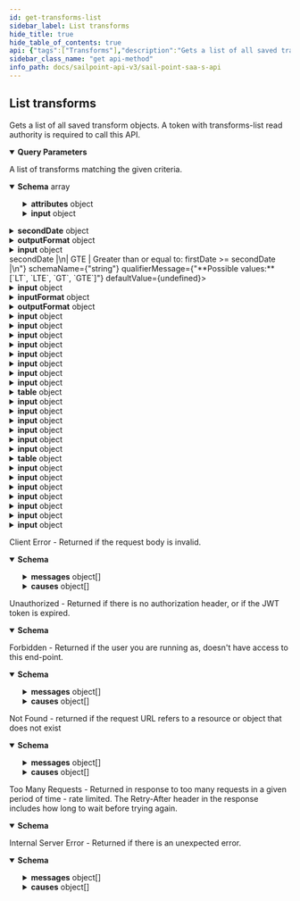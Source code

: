 ```yaml
---
id: get-transforms-list
sidebar_label: List transforms
hide_title: true
hide_table_of_contents: true
api: {"tags":["Transforms"],"description":"Gets a list of all saved transform objects.\nA token with transforms-list read authority is required to call this API.","operationId":"getTransformsList","parameters":[{"in":"query","name":"offset","description":"Offset into the full result set. Usually specified with *limit* to paginate through the results.\nSee [V3 API Standard Collection Parameters](https://developer.sailpoint.com/docs/standard_collection_parameters.html) for more information.","required":false,"example":0,"schema":{"type":"integer","format":"int32","minimum":0,"default":0}},{"in":"query","name":"limit","description":"Max number of results to return.\nSee [V3 API Standard Collection Parameters](https://developer.sailpoint.com/docs/standard_collection_parameters.html) for more information.","required":false,"example":250,"schema":{"type":"integer","format":"int32","minimum":0,"maximum":250,"default":250}},{"in":"query","name":"count","description":"If *true* it will populate the *X-Total-Count* response header with the number of results that would be returned if *limit* and *offset* were ignored.\n\nSince requesting a total count can have a performance impact, it is recommended not to send **count=true** if that value will not be used.\n\nSee [V3 API Standard Collection Parameters](https://developer.sailpoint.com/docs/standard_collection_parameters.html) for more information.","required":false,"example":true,"schema":{"type":"boolean","default":false}},{"name":"name","in":"query","description":"Name of the transform to retrieve from the list.","required":false,"style":"form","schema":{"type":"string","example":"ExampleTransformName123"}},{"name":"filters","in":"query","description":"Filter results using the standard syntax described in [V3 API Standard Collection Parameters](https://developer.sailpoint.com/docs/standard_collection_parameters.html)\nFiltering is supported for the following fields and operators:\n**internal**: *eq*\n**name**: *eq*, *sw*","required":false,"style":"form","explode":true,"example":"name eq \"Uppercase\"","schema":{"type":"string"}}],"responses":{"200":{"description":"A list of transforms matching the given criteria.","content":{"application/json":{"schema":{"type":"array","items":{"type":"object","description":"The representation of an internally- or customer-defined transform.","required":["name","type","attributes"],"properties":{"id":{"type":"string","readOnly":true,"description":"Unique ID of this transform","example":"2cd78adghjkja34jh2b1hkjhasuecd"},"name":{"type":"string","description":"Unique name of this transform","example":"Timestamp To Date"},"type":{"type":"string","description":"The type of transform operation","enum":["accountAttribute","base64Decode","base64Encode","concat","conditional","dateCompare","dateFormat","dateMath","decomposeDiacriticalMarks","e164phone","firstValid","rule","identityAttribute","indexOf","iso3166","lastIndexOf","leftPad","lookup","lower","normalizeNames","randomAlphaNumeric","randomNumeric","reference","replaceAll","replace","rightPad","split","static","substring","trim","upper","usernameGenerator","uuid"],"example":"dateFormat","externalDocs":{"description":"Transform Operations","url":"https://developer.sailpoint.com/docs/transforms/transform_operations/transform_operations.html#transform-operations"}},"attributes":{"description":"Meta-data about the transform. Values in this list are specific to the type of transform to be executed.","oneOf":[{"title":"accountAttribute","type":"object","required":["sourceName","attributeName"],"properties":{"sourceName":{"type":"string","description":"A reference to the source to search for the account","example":"Workday"},"attributeName":{"type":"string","description":"The name of the attribute on the account to return. This should match the name of the account attribute name visible in the user interface, or on the source schema.","example":"DEPARTMENT"},"accountSortAttribute":{"type":"string","description":"The value of this configuration is a string name of the attribute to use when determining the ordering of returned accounts when there are multiple entries","example":"created"},"accountSortDescending":{"type":"string","description":"The value of this configuration is a boolean (true/false). Controls the order of the sort when there are multiple accounts. If not defined, the transform will default to false (ascending order)","example":false},"accountReturnFirstLink":{"type":"string","description":"The value of this configuration is a boolean (true/false). Controls which account to source a value from for an attribute.  If this flag is set to true, the transform returns the value from the first account in the list, even if it is null. If it is set to false, the transform returns the first non-null value. If not defined, the transform will default to false","example":false},"accountFilter":{"type":"string","description":"This expression queries the database to narrow search results. The value of this configuration is a sailpoint.object.Filter expression and used when searching against the database.  The default filter will always include the source and identity, and any subsequent expressions will be combined in an AND operation to the existing search criteria.\n\nOnly certain searchable attributes are available: </br> - `nativeIdentity` - the Account ID </br> - `displayName` - the Account Name </br> - `entitlements` - a boolean value to determine if the account has entitlements","example":"!(nativeIdentity.startsWith(\"*DELETED*\"))"},"accountPropertyFilter":{"type":"string","description":"This expression is used to search and filter accounts in memory. The value of this configuration is a sailpoint.object.Filter expression and used when searching against the returned resultset.\n\nAll account attributes are available for filtering as this operation is performed in memory.","example":"(groups.containsAll({'Admin'}) || location == 'Austin')"},"requiresPeriodicRefresh":{"type":"boolean","description":"A value that indicates whether the transform logic should be re-evaluated every evening as part of the identity refresh process","example":false,"default":false},"input":{"type":"object","description":"This is an optional attribute that can explicitly define the input data which will be fed into the transform logic. If input is not provided, the transform will take its input from the source and attribute combination configured via the UI.","additionalProperties":true,"example":{"type":"accountAttribute","attributes":{"attributeName":"first_name","sourceName":"Source"}}}}},{"title":"base64Decode","type":"object","properties":{"requiresPeriodicRefresh":{"type":"boolean","description":"A value that indicates whether the transform logic should be re-evaluated every evening as part of the identity refresh process","example":false,"default":false},"input":{"type":"object","description":"This is an optional attribute that can explicitly define the input data which will be fed into the transform logic. If input is not provided, the transform will take its input from the source and attribute combination configured via the UI.","additionalProperties":true,"example":{"type":"accountAttribute","attributes":{"attributeName":"first_name","sourceName":"Source"}}}}},{"title":"base64Encode","type":"object","properties":{"requiresPeriodicRefresh":{"type":"boolean","description":"A value that indicates whether the transform logic should be re-evaluated every evening as part of the identity refresh process","example":false,"default":false},"input":{"type":"object","description":"This is an optional attribute that can explicitly define the input data which will be fed into the transform logic. If input is not provided, the transform will take its input from the source and attribute combination configured via the UI.","additionalProperties":true,"example":{"type":"accountAttribute","attributes":{"attributeName":"first_name","sourceName":"Source"}}}}},{"title":"concat","type":"object","required":["values"],"properties":{"values":{"type":"array","items":{"type":"object"},"description":"An array of items to join together","example":["John"," ","Smith"]},"requiresPeriodicRefresh":{"type":"boolean","description":"A value that indicates whether the transform logic should be re-evaluated every evening as part of the identity refresh process","example":false,"default":false},"input":{"type":"object","description":"This is an optional attribute that can explicitly define the input data which will be fed into the transform logic. If input is not provided, the transform will take its input from the source and attribute combination configured via the UI.","additionalProperties":true,"example":{"type":"accountAttribute","attributes":{"attributeName":"first_name","sourceName":"Source"}}}}},{"title":"conditional","type":"object","required":["expression","positiveCondition","negativeCondition"],"properties":{"expression":{"type":"string","description":"A comparison statement that follows the structure of `ValueA eq ValueB` where `ValueA` and `ValueB` are static strings or outputs of other transforms. \n\nThe `eq` operator is the only valid comparison","example":"ValueA eq ValueB"},"positiveCondition":{"type":"string","description":"The output of the transform if the expression evalutes to true","example":"true"},"negativeCondition":{"type":"string","description":"The output of the transform if the expression evalutes to false","example":"false"},"requiresPeriodicRefresh":{"type":"boolean","description":"A value that indicates whether the transform logic should be re-evaluated every evening as part of the identity refresh process","example":false,"default":false},"input":{"type":"object","description":"This is an optional attribute that can explicitly define the input data which will be fed into the transform logic. If input is not provided, the transform will take its input from the source and attribute combination configured via the UI.","additionalProperties":true,"example":{"type":"accountAttribute","attributes":{"attributeName":"first_name","sourceName":"Source"}}}}},{"title":"dateCompare","type":"object","required":["firstDate","secondDate","operator","positiveCondition","negativeCondition"],"properties":{"firstDate":{"description":"This is the first date to consider (The date that would be on the left hand side of the comparison operation).","oneOf":[{"title":"accountAttribute","type":"object","required":["sourceName","attributeName"],"properties":{"sourceName":{"type":"string","description":"A reference to the source to search for the account","example":"Workday"},"attributeName":{"type":"string","description":"The name of the attribute on the account to return. This should match the name of the account attribute name visible in the user interface, or on the source schema.","example":"DEPARTMENT"},"accountSortAttribute":{"type":"string","description":"The value of this configuration is a string name of the attribute to use when determining the ordering of returned accounts when there are multiple entries","example":"created"},"accountSortDescending":{"type":"string","description":"The value of this configuration is a boolean (true/false). Controls the order of the sort when there are multiple accounts. If not defined, the transform will default to false (ascending order)","example":false},"accountReturnFirstLink":{"type":"string","description":"The value of this configuration is a boolean (true/false). Controls which account to source a value from for an attribute.  If this flag is set to true, the transform returns the value from the first account in the list, even if it is null. If it is set to false, the transform returns the first non-null value. If not defined, the transform will default to false","example":false},"accountFilter":{"type":"string","description":"This expression queries the database to narrow search results. The value of this configuration is a sailpoint.object.Filter expression and used when searching against the database.  The default filter will always include the source and identity, and any subsequent expressions will be combined in an AND operation to the existing search criteria.\n\nOnly certain searchable attributes are available: </br> - `nativeIdentity` - the Account ID </br> - `displayName` - the Account Name </br> - `entitlements` - a boolean value to determine if the account has entitlements","example":"!(nativeIdentity.startsWith(\"*DELETED*\"))"},"accountPropertyFilter":{"type":"string","description":"This expression is used to search and filter accounts in memory. The value of this configuration is a sailpoint.object.Filter expression and used when searching against the returned resultset.\n\nAll account attributes are available for filtering as this operation is performed in memory.","example":"(groups.containsAll({'Admin'}) || location == 'Austin')"},"requiresPeriodicRefresh":{"type":"boolean","description":"A value that indicates whether the transform logic should be re-evaluated every evening as part of the identity refresh process","example":false,"default":false},"input":{"type":"object","description":"This is an optional attribute that can explicitly define the input data which will be fed into the transform logic. If input is not provided, the transform will take its input from the source and attribute combination configured via the UI.","additionalProperties":true,"example":{"type":"accountAttribute","attributes":{"attributeName":"first_name","sourceName":"Source"}}}}},{"title":"dateFormat","type":"object","properties":{"inputFormat":{"description":"A string value indicating either the explicit SimpleDateFormat or the built-in named format that the data is coming in as.\n\n*If no inputFormat is provided, the transform assumes that it is in ISO8601 format*","oneOf":[{"title":"Named Construct","type":"string","description":"| Construct       | Date Time Pattern | Description |\n| ---------       | ----------------- | ----------- |\n| ISO8601         | `yyyy-MM-dd'T'HH:mm:ss.SSSX` | The ISO8601 standard. |          \n| LDAP            | `yyyyMMddHHmmss.Z`           | The LDAP standard.    |\n| PEOPLE_SOFT     | `MM/dd/yyyy`                 | The date format People Soft uses. |\n| EPOCH_TIME_JAVA | # ms from midnight, January 1st, 1970 | The incoming date value as elapsed time in milliseconds from midnight, January 1st, 1970. |\n| EPOCH_TIME_WIN32| # intervals of 100ns from midnight, January 1st, 1601 | The incoming date value as elapsed time in 100-nanosecond intervals from midnight, January 1st, 1601. |\n","enum":["ISO8601","LDAP","PEOPLE_SOFT","EPOCH_TIME_JAVA","EPOCH_TIME_WIN32"],"example":"PEOPLE_SOFT"},{"title":"Java Simple Date Format","type":"string","description":"There are a variety of date time patterns you can express using SimpleDateFormat. The following table lists examples of different date time patterns expressed in the SimpleDateFormat and how they display. Refer to the SimpleDateFormat syntax page for more information.\n\n>NOTE: The following examples show how date and time patterns are interpreted in the U.S. locale. The given date and time are 2001-07-04 12:08:56 local time in the U.S. Pacific Time time zone.\n  (This table is from the SimpleDateFormat page.)\n\n| Date Time Pattern | Result |\n| ----------------- | ------ |\n| `yyyy.MM.dd G 'at' HH:mm:ss z` | `2001.07.04 AD at 12:08:56 PDT` |\n| `EEE, MMM d, ''yy` | Wed, Jul 4, '01 |\n| `h:mm a`           | 12:08 PM |\n| `hh 'o''clock' a, zzzz` | 12 o'clock PM, Pacific Daylight Time |\n| `K:mm a, z`             | 0:08 PM, PDT |\n| `yyyyy.MMMMM.dd GGG hh:mm aaa` | 02001.July.04 AD 12:08 PM |\n| `EEE, d MMM yyyy HH:mm:ss Z`  | Wed, 4 Jul 2001 12:08:56 -0700 |\n| `yyMMddHHmmssZ`               | 010704120856-0700 |\n| `yyyy-MM-dd'T'HH:mm:ss.SSSZ`  | 2001-07-04T12:08:56.235-0700 |\n| `yyyy-MM-dd'T'HH:mm:ss.SSSXXX` | 2001-07-04T12:08:56.235-07:00 |\n| `YYYY-'W'ww-u`                 | 2001-W27-3 |\n","example":"mm/dd/yyyy"}]},"outputFormat":{"description":"A string value indicating either the explicit SimpleDateFormat or the built-in named format that the data should be formatted into.\n\n*If no inputFormat is provided, the transform assumes that it is in ISO8601 format*","oneOf":[{"title":"Named Construct","type":"string","description":"| Construct       | Date Time Pattern | Description |\n| ---------       | ----------------- | ----------- |\n| ISO8601         | `yyyy-MM-dd'T'HH:mm:ss.SSSX` | The ISO8601 standard. |          \n| LDAP            | `yyyyMMddHHmmss.Z`           | The LDAP standard.    |\n| PEOPLE_SOFT     | `MM/dd/yyyy`                 | The date format People Soft uses. |\n| EPOCH_TIME_JAVA | # ms from midnight, January 1st, 1970 | The incoming date value as elapsed time in milliseconds from midnight, January 1st, 1970. |\n| EPOCH_TIME_WIN32| # intervals of 100ns from midnight, January 1st, 1601 | The incoming date value as elapsed time in 100-nanosecond intervals from midnight, January 1st, 1601. |\n","enum":["ISO8601","LDAP","PEOPLE_SOFT","EPOCH_TIME_JAVA","EPOCH_TIME_WIN32"],"example":"PEOPLE_SOFT"},{"title":"Java Simple Date Format","type":"string","description":"There are a variety of date time patterns you can express using SimpleDateFormat. The following table lists examples of different date time patterns expressed in the SimpleDateFormat and how they display. Refer to the SimpleDateFormat syntax page for more information.\n\n>NOTE: The following examples show how date and time patterns are interpreted in the U.S. locale. The given date and time are 2001-07-04 12:08:56 local time in the U.S. Pacific Time time zone.\n  (This table is from the SimpleDateFormat page.)\n\n| Date Time Pattern | Result |\n| ----------------- | ------ |\n| `yyyy.MM.dd G 'at' HH:mm:ss z` | `2001.07.04 AD at 12:08:56 PDT` |\n| `EEE, MMM d, ''yy` | Wed, Jul 4, '01 |\n| `h:mm a`           | 12:08 PM |\n| `hh 'o''clock' a, zzzz` | 12 o'clock PM, Pacific Daylight Time |\n| `K:mm a, z`             | 0:08 PM, PDT |\n| `yyyyy.MMMMM.dd GGG hh:mm aaa` | 02001.July.04 AD 12:08 PM |\n| `EEE, d MMM yyyy HH:mm:ss Z`  | Wed, 4 Jul 2001 12:08:56 -0700 |\n| `yyMMddHHmmssZ`               | 010704120856-0700 |\n| `yyyy-MM-dd'T'HH:mm:ss.SSSZ`  | 2001-07-04T12:08:56.235-0700 |\n| `yyyy-MM-dd'T'HH:mm:ss.SSSXXX` | 2001-07-04T12:08:56.235-07:00 |\n| `YYYY-'W'ww-u`                 | 2001-W27-3 |\n","example":"mm/dd/yyyy"}]},"requiresPeriodicRefresh":{"type":"boolean","description":"A value that indicates whether the transform logic should be re-evaluated every evening as part of the identity refresh process","example":false,"default":false},"input":{"type":"object","description":"This is an optional attribute that can explicitly define the input data which will be fed into the transform logic. If input is not provided, the transform will take its input from the source and attribute combination configured via the UI.","additionalProperties":true,"example":{"type":"accountAttribute","attributes":{"attributeName":"first_name","sourceName":"Source"}}}}}]},"secondDate":{"description":"This is the second date to consider (The date that would be on the right hand side of the comparison operation).","oneOf":[{"title":"accountAttribute","type":"object","required":["sourceName","attributeName"],"properties":{"sourceName":{"type":"string","description":"A reference to the source to search for the account","example":"Workday"},"attributeName":{"type":"string","description":"The name of the attribute on the account to return. This should match the name of the account attribute name visible in the user interface, or on the source schema.","example":"DEPARTMENT"},"accountSortAttribute":{"type":"string","description":"The value of this configuration is a string name of the attribute to use when determining the ordering of returned accounts when there are multiple entries","example":"created"},"accountSortDescending":{"type":"string","description":"The value of this configuration is a boolean (true/false). Controls the order of the sort when there are multiple accounts. If not defined, the transform will default to false (ascending order)","example":false},"accountReturnFirstLink":{"type":"string","description":"The value of this configuration is a boolean (true/false). Controls which account to source a value from for an attribute.  If this flag is set to true, the transform returns the value from the first account in the list, even if it is null. If it is set to false, the transform returns the first non-null value. If not defined, the transform will default to false","example":false},"accountFilter":{"type":"string","description":"This expression queries the database to narrow search results. The value of this configuration is a sailpoint.object.Filter expression and used when searching against the database.  The default filter will always include the source and identity, and any subsequent expressions will be combined in an AND operation to the existing search criteria.\n\nOnly certain searchable attributes are available: </br> - `nativeIdentity` - the Account ID </br> - `displayName` - the Account Name </br> - `entitlements` - a boolean value to determine if the account has entitlements","example":"!(nativeIdentity.startsWith(\"*DELETED*\"))"},"accountPropertyFilter":{"type":"string","description":"This expression is used to search and filter accounts in memory. The value of this configuration is a sailpoint.object.Filter expression and used when searching against the returned resultset.\n\nAll account attributes are available for filtering as this operation is performed in memory.","example":"(groups.containsAll({'Admin'}) || location == 'Austin')"},"requiresPeriodicRefresh":{"type":"boolean","description":"A value that indicates whether the transform logic should be re-evaluated every evening as part of the identity refresh process","example":false,"default":false},"input":{"type":"object","description":"This is an optional attribute that can explicitly define the input data which will be fed into the transform logic. If input is not provided, the transform will take its input from the source and attribute combination configured via the UI.","additionalProperties":true,"example":{"type":"accountAttribute","attributes":{"attributeName":"first_name","sourceName":"Source"}}}}},{"title":"dateFormat","type":"object","properties":{"inputFormat":{"description":"A string value indicating either the explicit SimpleDateFormat or the built-in named format that the data is coming in as.\n\n*If no inputFormat is provided, the transform assumes that it is in ISO8601 format*","oneOf":[{"title":"Named Construct","type":"string","description":"| Construct       | Date Time Pattern | Description |\n| ---------       | ----------------- | ----------- |\n| ISO8601         | `yyyy-MM-dd'T'HH:mm:ss.SSSX` | The ISO8601 standard. |          \n| LDAP            | `yyyyMMddHHmmss.Z`           | The LDAP standard.    |\n| PEOPLE_SOFT     | `MM/dd/yyyy`                 | The date format People Soft uses. |\n| EPOCH_TIME_JAVA | # ms from midnight, January 1st, 1970 | The incoming date value as elapsed time in milliseconds from midnight, January 1st, 1970. |\n| EPOCH_TIME_WIN32| # intervals of 100ns from midnight, January 1st, 1601 | The incoming date value as elapsed time in 100-nanosecond intervals from midnight, January 1st, 1601. |\n","enum":["ISO8601","LDAP","PEOPLE_SOFT","EPOCH_TIME_JAVA","EPOCH_TIME_WIN32"],"example":"PEOPLE_SOFT"},{"title":"Java Simple Date Format","type":"string","description":"There are a variety of date time patterns you can express using SimpleDateFormat. The following table lists examples of different date time patterns expressed in the SimpleDateFormat and how they display. Refer to the SimpleDateFormat syntax page for more information.\n\n>NOTE: The following examples show how date and time patterns are interpreted in the U.S. locale. The given date and time are 2001-07-04 12:08:56 local time in the U.S. Pacific Time time zone.\n  (This table is from the SimpleDateFormat page.)\n\n| Date Time Pattern | Result |\n| ----------------- | ------ |\n| `yyyy.MM.dd G 'at' HH:mm:ss z` | `2001.07.04 AD at 12:08:56 PDT` |\n| `EEE, MMM d, ''yy` | Wed, Jul 4, '01 |\n| `h:mm a`           | 12:08 PM |\n| `hh 'o''clock' a, zzzz` | 12 o'clock PM, Pacific Daylight Time |\n| `K:mm a, z`             | 0:08 PM, PDT |\n| `yyyyy.MMMMM.dd GGG hh:mm aaa` | 02001.July.04 AD 12:08 PM |\n| `EEE, d MMM yyyy HH:mm:ss Z`  | Wed, 4 Jul 2001 12:08:56 -0700 |\n| `yyMMddHHmmssZ`               | 010704120856-0700 |\n| `yyyy-MM-dd'T'HH:mm:ss.SSSZ`  | 2001-07-04T12:08:56.235-0700 |\n| `yyyy-MM-dd'T'HH:mm:ss.SSSXXX` | 2001-07-04T12:08:56.235-07:00 |\n| `YYYY-'W'ww-u`                 | 2001-W27-3 |\n","example":"mm/dd/yyyy"}]},"outputFormat":{"description":"A string value indicating either the explicit SimpleDateFormat or the built-in named format that the data should be formatted into.\n\n*If no inputFormat is provided, the transform assumes that it is in ISO8601 format*","oneOf":[{"title":"Named Construct","type":"string","description":"| Construct       | Date Time Pattern | Description |\n| ---------       | ----------------- | ----------- |\n| ISO8601         | `yyyy-MM-dd'T'HH:mm:ss.SSSX` | The ISO8601 standard. |          \n| LDAP            | `yyyyMMddHHmmss.Z`           | The LDAP standard.    |\n| PEOPLE_SOFT     | `MM/dd/yyyy`                 | The date format People Soft uses. |\n| EPOCH_TIME_JAVA | # ms from midnight, January 1st, 1970 | The incoming date value as elapsed time in milliseconds from midnight, January 1st, 1970. |\n| EPOCH_TIME_WIN32| # intervals of 100ns from midnight, January 1st, 1601 | The incoming date value as elapsed time in 100-nanosecond intervals from midnight, January 1st, 1601. |\n","enum":["ISO8601","LDAP","PEOPLE_SOFT","EPOCH_TIME_JAVA","EPOCH_TIME_WIN32"],"example":"PEOPLE_SOFT"},{"title":"Java Simple Date Format","type":"string","description":"There are a variety of date time patterns you can express using SimpleDateFormat. The following table lists examples of different date time patterns expressed in the SimpleDateFormat and how they display. Refer to the SimpleDateFormat syntax page for more information.\n\n>NOTE: The following examples show how date and time patterns are interpreted in the U.S. locale. The given date and time are 2001-07-04 12:08:56 local time in the U.S. Pacific Time time zone.\n  (This table is from the SimpleDateFormat page.)\n\n| Date Time Pattern | Result |\n| ----------------- | ------ |\n| `yyyy.MM.dd G 'at' HH:mm:ss z` | `2001.07.04 AD at 12:08:56 PDT` |\n| `EEE, MMM d, ''yy` | Wed, Jul 4, '01 |\n| `h:mm a`           | 12:08 PM |\n| `hh 'o''clock' a, zzzz` | 12 o'clock PM, Pacific Daylight Time |\n| `K:mm a, z`             | 0:08 PM, PDT |\n| `yyyyy.MMMMM.dd GGG hh:mm aaa` | 02001.July.04 AD 12:08 PM |\n| `EEE, d MMM yyyy HH:mm:ss Z`  | Wed, 4 Jul 2001 12:08:56 -0700 |\n| `yyMMddHHmmssZ`               | 010704120856-0700 |\n| `yyyy-MM-dd'T'HH:mm:ss.SSSZ`  | 2001-07-04T12:08:56.235-0700 |\n| `yyyy-MM-dd'T'HH:mm:ss.SSSXXX` | 2001-07-04T12:08:56.235-07:00 |\n| `YYYY-'W'ww-u`                 | 2001-W27-3 |\n","example":"mm/dd/yyyy"}]},"requiresPeriodicRefresh":{"type":"boolean","description":"A value that indicates whether the transform logic should be re-evaluated every evening as part of the identity refresh process","example":false,"default":false},"input":{"type":"object","description":"This is an optional attribute that can explicitly define the input data which will be fed into the transform logic. If input is not provided, the transform will take its input from the source and attribute combination configured via the UI.","additionalProperties":true,"example":{"type":"accountAttribute","attributes":{"attributeName":"first_name","sourceName":"Source"}}}}}]},"operator":{"type":"string","description":"This is the comparison to perform.\n| Operation | Description |\n| --------- | ------- |\n| LT        | Strictly less than: firstDate < secondDate |\n| LTE       | Less than or equal to: firstDate <= secondDate |\n| GT        | Strictly greater than: firstDate > secondDate |\n| GTE       | Greater than or equal to: firstDate >= secondDate |\n","enum":["LT","LTE","GT","GTE"],"example":"LT"},"positiveCondition":{"type":"string","description":"The output of the transform if the expression evalutes to true","example":"true"},"negativeCondition":{"type":"string","description":"The output of the transform if the expression evalutes to false","example":false},"requiresPeriodicRefresh":{"type":"boolean","description":"A value that indicates whether the transform logic should be re-evaluated every evening as part of the identity refresh process","example":false,"default":false},"input":{"type":"object","description":"This is an optional attribute that can explicitly define the input data which will be fed into the transform logic. If input is not provided, the transform will take its input from the source and attribute combination configured via the UI.","additionalProperties":true,"example":{"type":"accountAttribute","attributes":{"attributeName":"first_name","sourceName":"Source"}}}}},{"title":"dateFormat","type":"object","properties":{"inputFormat":{"description":"A string value indicating either the explicit SimpleDateFormat or the built-in named format that the data is coming in as.\n\n*If no inputFormat is provided, the transform assumes that it is in ISO8601 format*","oneOf":[{"title":"Named Construct","type":"string","description":"| Construct       | Date Time Pattern | Description |\n| ---------       | ----------------- | ----------- |\n| ISO8601         | `yyyy-MM-dd'T'HH:mm:ss.SSSX` | The ISO8601 standard. |          \n| LDAP            | `yyyyMMddHHmmss.Z`           | The LDAP standard.    |\n| PEOPLE_SOFT     | `MM/dd/yyyy`                 | The date format People Soft uses. |\n| EPOCH_TIME_JAVA | # ms from midnight, January 1st, 1970 | The incoming date value as elapsed time in milliseconds from midnight, January 1st, 1970. |\n| EPOCH_TIME_WIN32| # intervals of 100ns from midnight, January 1st, 1601 | The incoming date value as elapsed time in 100-nanosecond intervals from midnight, January 1st, 1601. |\n","enum":["ISO8601","LDAP","PEOPLE_SOFT","EPOCH_TIME_JAVA","EPOCH_TIME_WIN32"],"example":"PEOPLE_SOFT"},{"title":"Java Simple Date Format","type":"string","description":"There are a variety of date time patterns you can express using SimpleDateFormat. The following table lists examples of different date time patterns expressed in the SimpleDateFormat and how they display. Refer to the SimpleDateFormat syntax page for more information.\n\n>NOTE: The following examples show how date and time patterns are interpreted in the U.S. locale. The given date and time are 2001-07-04 12:08:56 local time in the U.S. Pacific Time time zone.\n  (This table is from the SimpleDateFormat page.)\n\n| Date Time Pattern | Result |\n| ----------------- | ------ |\n| `yyyy.MM.dd G 'at' HH:mm:ss z` | `2001.07.04 AD at 12:08:56 PDT` |\n| `EEE, MMM d, ''yy` | Wed, Jul 4, '01 |\n| `h:mm a`           | 12:08 PM |\n| `hh 'o''clock' a, zzzz` | 12 o'clock PM, Pacific Daylight Time |\n| `K:mm a, z`             | 0:08 PM, PDT |\n| `yyyyy.MMMMM.dd GGG hh:mm aaa` | 02001.July.04 AD 12:08 PM |\n| `EEE, d MMM yyyy HH:mm:ss Z`  | Wed, 4 Jul 2001 12:08:56 -0700 |\n| `yyMMddHHmmssZ`               | 010704120856-0700 |\n| `yyyy-MM-dd'T'HH:mm:ss.SSSZ`  | 2001-07-04T12:08:56.235-0700 |\n| `yyyy-MM-dd'T'HH:mm:ss.SSSXXX` | 2001-07-04T12:08:56.235-07:00 |\n| `YYYY-'W'ww-u`                 | 2001-W27-3 |\n","example":"mm/dd/yyyy"}]},"outputFormat":{"description":"A string value indicating either the explicit SimpleDateFormat or the built-in named format that the data should be formatted into.\n\n*If no inputFormat is provided, the transform assumes that it is in ISO8601 format*","oneOf":[{"title":"Named Construct","type":"string","description":"| Construct       | Date Time Pattern | Description |\n| ---------       | ----------------- | ----------- |\n| ISO8601         | `yyyy-MM-dd'T'HH:mm:ss.SSSX` | The ISO8601 standard. |          \n| LDAP            | `yyyyMMddHHmmss.Z`           | The LDAP standard.    |\n| PEOPLE_SOFT     | `MM/dd/yyyy`                 | The date format People Soft uses. |\n| EPOCH_TIME_JAVA | # ms from midnight, January 1st, 1970 | The incoming date value as elapsed time in milliseconds from midnight, January 1st, 1970. |\n| EPOCH_TIME_WIN32| # intervals of 100ns from midnight, January 1st, 1601 | The incoming date value as elapsed time in 100-nanosecond intervals from midnight, January 1st, 1601. |\n","enum":["ISO8601","LDAP","PEOPLE_SOFT","EPOCH_TIME_JAVA","EPOCH_TIME_WIN32"],"example":"PEOPLE_SOFT"},{"title":"Java Simple Date Format","type":"string","description":"There are a variety of date time patterns you can express using SimpleDateFormat. The following table lists examples of different date time patterns expressed in the SimpleDateFormat and how they display. Refer to the SimpleDateFormat syntax page for more information.\n\n>NOTE: The following examples show how date and time patterns are interpreted in the U.S. locale. The given date and time are 2001-07-04 12:08:56 local time in the U.S. Pacific Time time zone.\n  (This table is from the SimpleDateFormat page.)\n\n| Date Time Pattern | Result |\n| ----------------- | ------ |\n| `yyyy.MM.dd G 'at' HH:mm:ss z` | `2001.07.04 AD at 12:08:56 PDT` |\n| `EEE, MMM d, ''yy` | Wed, Jul 4, '01 |\n| `h:mm a`           | 12:08 PM |\n| `hh 'o''clock' a, zzzz` | 12 o'clock PM, Pacific Daylight Time |\n| `K:mm a, z`             | 0:08 PM, PDT |\n| `yyyyy.MMMMM.dd GGG hh:mm aaa` | 02001.July.04 AD 12:08 PM |\n| `EEE, d MMM yyyy HH:mm:ss Z`  | Wed, 4 Jul 2001 12:08:56 -0700 |\n| `yyMMddHHmmssZ`               | 010704120856-0700 |\n| `yyyy-MM-dd'T'HH:mm:ss.SSSZ`  | 2001-07-04T12:08:56.235-0700 |\n| `yyyy-MM-dd'T'HH:mm:ss.SSSXXX` | 2001-07-04T12:08:56.235-07:00 |\n| `YYYY-'W'ww-u`                 | 2001-W27-3 |\n","example":"mm/dd/yyyy"}]},"requiresPeriodicRefresh":{"type":"boolean","description":"A value that indicates whether the transform logic should be re-evaluated every evening as part of the identity refresh process","example":false,"default":false},"input":{"type":"object","description":"This is an optional attribute that can explicitly define the input data which will be fed into the transform logic. If input is not provided, the transform will take its input from the source and attribute combination configured via the UI.","additionalProperties":true,"example":{"type":"accountAttribute","attributes":{"attributeName":"first_name","sourceName":"Source"}}}}},{"title":"dateMath","type":"object","required":["expression"],"properties":{"expression":{"type":"string","description":"A string value of the date and time components to operation on, along with the math operations to execute.\n","externalDocs":{"description":"Date Math Expressions","url":"https://developer.sailpoint.com/docs/transforms/transform_operations/operations/date_math.html#transform-structure"},"example":"now+1w"},"roundUp":{"type":"boolean","description":"A boolean value to indicate whether the transform should round up or down when a rounding `/` operation is defined in the expression. \n\n\nIf not provided, the transform will default to `false`\n\n\n`true` indicates the transform should round up (i.e., truncate the fractional date/time component indicated and then add one unit of that component)\n\n\n`false` indicates the transform should round down (i.e., truncate the fractional date/time component indicated)\n","example":false},"requiresPeriodicRefresh":{"type":"boolean","description":"A value that indicates whether the transform logic should be re-evaluated every evening as part of the identity refresh process","example":false,"default":false},"input":{"type":"object","description":"This is an optional attribute that can explicitly define the input data which will be fed into the transform logic. If input is not provided, the transform will take its input from the source and attribute combination configured via the UI.","additionalProperties":true,"example":{"type":"accountAttribute","attributes":{"attributeName":"first_name","sourceName":"Source"}}}}},{"title":"decomposeDiacriticalMarks","type":"object","properties":{"requiresPeriodicRefresh":{"type":"boolean","description":"A value that indicates whether the transform logic should be re-evaluated every evening as part of the identity refresh process","example":false,"default":false},"input":{"type":"object","description":"This is an optional attribute that can explicitly define the input data which will be fed into the transform logic. If input is not provided, the transform will take its input from the source and attribute combination configured via the UI.","additionalProperties":true,"example":{"type":"accountAttribute","attributes":{"attributeName":"first_name","sourceName":"Source"}}}}},{"title":"e164phone","type":"object","properties":{"defaultRegion":{"type":"string","description":"This is an optional attribute that can be used to define the region of the phone number to format into.\n\n\nIf defaultRegion is not provided, it will take US as the default country.\n\n\nThe format of the country code should be in [ISO 3166-1 alpha-2 format](https://en.wikipedia.org/wiki/ISO_3166-1_alpha-2)\n","example":"US"},"requiresPeriodicRefresh":{"type":"boolean","description":"A value that indicates whether the transform logic should be re-evaluated every evening as part of the identity refresh process","example":false,"default":false},"input":{"type":"object","description":"This is an optional attribute that can explicitly define the input data which will be fed into the transform logic. If input is not provided, the transform will take its input from the source and attribute combination configured via the UI.","additionalProperties":true,"example":{"type":"accountAttribute","attributes":{"attributeName":"first_name","sourceName":"Source"}}}}},{"title":"firstValid","type":"object","required":["values"],"properties":{"values":{"type":"array","items":{"type":"object"},"description":"An array of attributes to evaluate for existence.","example":[{"attributes":{"sourceName":"Active Directory","attributeName":"sAMAccountName"},"type":"accountAttribute"},{"attributes":{"sourceName":"Okta","attributeName":"login"},"type":"accountAttribute"},{"attributes":{"sourceName":"HR Source","attributeName":"employeeID"},"type":"accountAttribute"}]},"ignoreErrors":{"type":"boolean","description":"a true or false value representing to move on to the next option if an error (like an Null Pointer Exception) were to occur.","example":false},"requiresPeriodicRefresh":{"type":"boolean","description":"A value that indicates whether the transform logic should be re-evaluated every evening as part of the identity refresh process","example":false,"default":false}}},{"title":"rule","oneOf":[{"type":"object","required":["name"],"properties":{"name":{"type":"string","description":"This is the name of the Generic rule that needs to be invoked by the transform","example":"Generic Calculation Rule"},"requiresPeriodicRefresh":{"type":"boolean","description":"A value that indicates whether the transform logic should be re-evaluated every evening as part of the identity refresh process","example":false}}},{"type":"object","required":["name","operation","includeNumbers","includeSpecialChars","length"],"properties":{"name":{"type":"string","description":"This must always be set to \"Cloud Services Deployment Utility\"","example":"Cloud Services Deployment Utility"},"operation":{"type":"string","description":"The operation to perform `generateRandomString`","example":"generateRandomString"},"includeNumbers":{"type":"boolean","description":"This must be either \"true\" or \"false\" to indicate whether the generator logic should include numbers","example":true},"includeSpecialChars":{"type":"boolean","description":"This must be either \"true\" or \"false\" to indicate whether the generator logic should include special characters","example":true},"length":{"type":"string","description":"This specifies how long the randomly generated string needs to be\n\n\n>NOTE Due to identity attribute data constraints, the maximum allowable value is 450 characters\n","example":"10"},"requiresPeriodicRefresh":{"type":"boolean","description":"A value that indicates whether the transform logic should be re-evaluated every evening as part of the identity refresh process","example":false}}},{"type":"object","required":["name","operation","uid"],"properties":{"name":{"type":"string","description":"This must always be set to \"Cloud Services Deployment Utility\"","example":"Cloud Services Deployment Utility"},"operation":{"type":"string","description":"The operation to perform `getReferenceIdentityAttribute`","example":"getReferenceIdentityAttribute"},"uid":{"type":"string","description":"This is the SailPoint User Name (uid) value of the identity whose attribute is desired\n\nAs a convenience feature, you can use the `manager` keyword to dynamically look up the user's manager and then get that manager's identity attribute.\n","example":"2c91808570313110017040b06f344ec9"},"requiresPeriodicRefresh":{"type":"boolean","description":"A value that indicates whether the transform logic should be re-evaluated every evening as part of the identity refresh process","example":false}}}]},{"title":"identityAttribute","type":"object","required":["name"],"properties":{"name":{"type":"string","description":"The system (camel-cased) name of the identity attribute to bring in","example":"email"},"requiresPeriodicRefresh":{"type":"boolean","description":"A value that indicates whether the transform logic should be re-evaluated every evening as part of the identity refresh process","example":false,"default":false},"input":{"type":"object","description":"This is an optional attribute that can explicitly define the input data which will be fed into the transform logic. If input is not provided, the transform will take its input from the source and attribute combination configured via the UI.","additionalProperties":true,"example":{"type":"accountAttribute","attributes":{"attributeName":"first_name","sourceName":"Source"}}}}},{"title":"indexOf","type":"object","required":["substring"],"properties":{"substring":{"type":"string","description":"A substring to search for, searches the entire calling string, and returns the index of the first occurrence of the specified substring.","example":"admin_"},"requiresPeriodicRefresh":{"type":"boolean","description":"A value that indicates whether the transform logic should be re-evaluated every evening as part of the identity refresh process","example":false,"default":false},"input":{"type":"object","description":"This is an optional attribute that can explicitly define the input data which will be fed into the transform logic. If input is not provided, the transform will take its input from the source and attribute combination configured via the UI.","additionalProperties":true,"example":{"type":"accountAttribute","attributes":{"attributeName":"first_name","sourceName":"Source"}}}}},{"title":"iso3166","type":"object","properties":{"format":{"type":"string","description":"An optional value to denote which ISO 3166 format to return. Valid values are:\n\n\n`alpha2` - Two-character country code (e.g., \"US\"); this is the default value if no format is supplied\n\n\n`alpha3` - Three-character country code (e.g., \"USA\")\n\n\n`numeric` - The numeric country code (e.g., \"840\")\n","example":"alpha2"},"requiresPeriodicRefresh":{"type":"boolean","description":"A value that indicates whether the transform logic should be re-evaluated every evening as part of the identity refresh process","example":false,"default":false},"input":{"type":"object","description":"This is an optional attribute that can explicitly define the input data which will be fed into the transform logic. If input is not provided, the transform will take its input from the source and attribute combination configured via the UI.","additionalProperties":true,"example":{"type":"accountAttribute","attributes":{"attributeName":"first_name","sourceName":"Source"}}}}},{"title":"leftPad","type":"object","required":["length"],"properties":{"length":{"type":"string","description":"An integer value for the desired length of the final output string","example":"4"},"padding":{"type":"string","description":"A string value representing the character that the incoming data should be padded with to get to the desired length\n\n\nIf not provided, the transform will default to a single space (\" \") character for padding\n","example":"0"},"requiresPeriodicRefresh":{"type":"boolean","description":"A value that indicates whether the transform logic should be re-evaluated every evening as part of the identity refresh process","example":false,"default":false},"input":{"type":"object","description":"This is an optional attribute that can explicitly define the input data which will be fed into the transform logic. If input is not provided, the transform will take its input from the source and attribute combination configured via the UI.","additionalProperties":true,"example":{"type":"accountAttribute","attributes":{"attributeName":"first_name","sourceName":"Source"}}}}},{"title":"lookup","type":"object","required":["table"],"properties":{"table":{"type":"object","additionalProperties":true,"description":"This is a JSON object of key-value pairs. The key is the string that will attempt to be matched to the input, and the value is the output string that should be returned if the key is matched\n\n\n>**Note** the use of the optional default key value here; if none of the three countries in the above example match the input string, the transform will return \"Unknown Region\" for the attribute that is mapped to this transform.\n","example":{"USA":"Americas","FRA":"EMEA","AUS":"APAC","default":"Unknown Region"}},"requiresPeriodicRefresh":{"type":"boolean","description":"A value that indicates whether the transform logic should be re-evaluated every evening as part of the identity refresh process","example":false,"default":false},"input":{"type":"object","description":"This is an optional attribute that can explicitly define the input data which will be fed into the transform logic. If input is not provided, the transform will take its input from the source and attribute combination configured via the UI.","additionalProperties":true,"example":{"type":"accountAttribute","attributes":{"attributeName":"first_name","sourceName":"Source"}}}}},{"title":"lower","type":"object","properties":{"requiresPeriodicRefresh":{"type":"boolean","description":"A value that indicates whether the transform logic should be re-evaluated every evening as part of the identity refresh process","example":false,"default":false},"input":{"type":"object","description":"This is an optional attribute that can explicitly define the input data which will be fed into the transform logic. If input is not provided, the transform will take its input from the source and attribute combination configured via the UI.","additionalProperties":true,"example":{"type":"accountAttribute","attributes":{"attributeName":"first_name","sourceName":"Source"}}}}},{"title":"nameNormalizer","type":"object","properties":{"requiresPeriodicRefresh":{"type":"boolean","description":"A value that indicates whether the transform logic should be re-evaluated every evening as part of the identity refresh process","example":false,"default":false},"input":{"type":"object","description":"This is an optional attribute that can explicitly define the input data which will be fed into the transform logic. If input is not provided, the transform will take its input from the source and attribute combination configured via the UI.","additionalProperties":true,"example":{"type":"accountAttribute","attributes":{"attributeName":"first_name","sourceName":"Source"}}}}},{"title":"randomAlphaNumeric","type":"object","properties":{"length":{"type":"string","description":"This is an integer value specifying the size/number of characters the random string must contain\n\n\n* This value must be a positive number and cannot be blank\n\n\n* If no length is provided, the transform will default to a value of `32`\n\n\n* Due to identity attribute data constraints, the maximum allowable value is `450` characters\n","example":"10"},"requiresPeriodicRefresh":{"type":"boolean","description":"A value that indicates whether the transform logic should be re-evaluated every evening as part of the identity refresh process","example":false,"default":false},"input":{"type":"object","description":"This is an optional attribute that can explicitly define the input data which will be fed into the transform logic. If input is not provided, the transform will take its input from the source and attribute combination configured via the UI.","additionalProperties":true,"example":{"type":"accountAttribute","attributes":{"attributeName":"first_name","sourceName":"Source"}}}}},{"title":"randomNumeric","type":"object","properties":{"length":{"type":"string","description":"This is an integer value specifying the size/number of characters the random string must contain\n\n\n* This value must be a positive number and cannot be blank\n\n\n* If no length is provided, the transform will default to a value of `32`\n\n\n* Due to identity attribute data constraints, the maximum allowable value is `450` characters\n","example":"10"},"requiresPeriodicRefresh":{"type":"boolean","description":"A value that indicates whether the transform logic should be re-evaluated every evening as part of the identity refresh process","example":false,"default":false},"input":{"type":"object","description":"This is an optional attribute that can explicitly define the input data which will be fed into the transform logic. If input is not provided, the transform will take its input from the source and attribute combination configured via the UI.","additionalProperties":true,"example":{"type":"accountAttribute","attributes":{"attributeName":"first_name","sourceName":"Source"}}}}},{"title":"reference","type":"object","required":["id"],"properties":{"id":{"type":"string","description":"This ID specifies the name of the pre-existing transform which you want to use within your current transform","example":"Existing Transform"},"requiresPeriodicRefresh":{"type":"boolean","description":"A value that indicates whether the transform logic should be re-evaluated every evening as part of the identity refresh process","example":false,"default":false},"input":{"type":"object","description":"This is an optional attribute that can explicitly define the input data which will be fed into the transform logic. If input is not provided, the transform will take its input from the source and attribute combination configured via the UI.","additionalProperties":true,"example":{"type":"accountAttribute","attributes":{"attributeName":"first_name","sourceName":"Source"}}}}},{"title":"replaceAll","type":"object","required":["table"],"properties":{"table":{"type":"object","additionalProperties":true,"description":"An attribute of key-value pairs. Each pair identifies the pattern to search for as its key, and the replacement string as its value.","example":{"-":" ","\"":"'","ñ":"n"}},"requiresPeriodicRefresh":{"type":"boolean","description":"A value that indicates whether the transform logic should be re-evaluated every evening as part of the identity refresh process","example":false,"default":false},"input":{"type":"object","description":"This is an optional attribute that can explicitly define the input data which will be fed into the transform logic. If input is not provided, the transform will take its input from the source and attribute combination configured via the UI.","additionalProperties":true,"example":{"type":"accountAttribute","attributes":{"attributeName":"first_name","sourceName":"Source"}}}}},{"title":"replace","type":"object","required":["regex","replacement"],"properties":{"regex":{"type":"string","description":"This can be a string or a regex pattern in which you want to replace.","example":"[^a-zA-Z]","externalDocs":{"description":"Regex Builder","url":"https://regex101.com/"}},"replacement":{"type":"string","description":"This is the replacement string that should be substituded wherever the string or pattern is found.","example":" "},"requiresPeriodicRefresh":{"type":"boolean","description":"A value that indicates whether the transform logic should be re-evaluated every evening as part of the identity refresh process","example":false,"default":false},"input":{"type":"object","description":"This is an optional attribute that can explicitly define the input data which will be fed into the transform logic. If input is not provided, the transform will take its input from the source and attribute combination configured via the UI.","additionalProperties":true,"example":{"type":"accountAttribute","attributes":{"attributeName":"first_name","sourceName":"Source"}}}}},{"title":"rightPad","type":"object","required":["length"],"properties":{"length":{"type":"string","description":"An integer value for the desired length of the final output string","example":"4"},"padding":{"type":"string","description":"A string value representing the character that the incoming data should be padded with to get to the desired length\n\n\nIf not provided, the transform will default to a single space (\" \") character for padding\n","example":"0"},"requiresPeriodicRefresh":{"type":"boolean","description":"A value that indicates whether the transform logic should be re-evaluated every evening as part of the identity refresh process","example":false,"default":false},"input":{"type":"object","description":"This is an optional attribute that can explicitly define the input data which will be fed into the transform logic. If input is not provided, the transform will take its input from the source and attribute combination configured via the UI.","additionalProperties":true,"example":{"type":"accountAttribute","attributes":{"attributeName":"first_name","sourceName":"Source"}}}}},{"title":"split","type":"object","required":["delimiter","index"],"properties":{"delimiter":{"type":"string","description":"This can be either a single character or a regex expression, and is used by the transform to identify the break point between two substrings in the incoming data","example":","},"index":{"type":"string","description":"An integer value for the desired array element after the incoming data has been split into a list; the array is a 0-based object, so the first array element would be index 0, the second element would be index 1, etc.","example":"5"},"throws":{"type":"boolean","description":"A boolean (true/false) value which indicates whether an exception should be thrown and returned as an output when an index is out of bounds with the resultant array (i.e., the provided index value is larger than the size of the array)\n\n\n`true` - The transform should return \"IndexOutOfBoundsException\"\n\n\n`false` - The transform should return null\n\n\nIf not provided, the transform will default to false and return a null\n","example":true},"requiresPeriodicRefresh":{"type":"boolean","description":"A value that indicates whether the transform logic should be re-evaluated every evening as part of the identity refresh process","example":false,"default":false},"input":{"type":"object","description":"This is an optional attribute that can explicitly define the input data which will be fed into the transform logic. If input is not provided, the transform will take its input from the source and attribute combination configured via the UI.","additionalProperties":true,"example":{"type":"accountAttribute","attributes":{"attributeName":"first_name","sourceName":"Source"}}}}},{"title":"static","type":"object","required":["values"],"properties":{"values":{"type":"string","description":"This must evaluate to a JSON string, either through a fixed value or through conditional logic using the Apache Velocity Template Language.","example":"string$variable","externalDocs":{"description":"Static Transform Documentation","url":"https://developer.sailpoint.com/docs/transforms/transform_operations/operations/static.html"}},"requiresPeriodicRefresh":{"type":"boolean","description":"A value that indicates whether the transform logic should be re-evaluated every evening as part of the identity refresh process","example":false,"default":false}}},{"title":"substring","type":"object","required":["begin"],"properties":{"begin":{"type":"integer","description":"The index of the first character to include in the returned substring.\n\n\nIf `begin` is set to -1, the transform will begin at character 0 of the input data\n","example":1,"format":"int32"},"beginOffset":{"type":"integer","description":"This integer value is the number of characters to add to the begin attribute when returning a substring. \n\nThis attribute is only used if begin is not -1.\n","example":3,"format":"int32"},"end":{"type":"integer","description":"The index of the first character to exclude from the returned substring.\n\nIf end is -1 or not provided at all, the substring transform will return everything up to the end of the input string.\n","example":6,"format":"int32"},"endOffset":{"type":"integer","description":"This integer value is the number of characters to add to the end attribute when returning a substring. \n\nThis attribute is only used if end is provided and is not -1.\n","example":1,"format":"int32"},"requiresPeriodicRefresh":{"type":"boolean","description":"A value that indicates whether the transform logic should be re-evaluated every evening as part of the identity refresh process","example":false,"default":false},"input":{"type":"object","description":"This is an optional attribute that can explicitly define the input data which will be fed into the transform logic. If input is not provided, the transform will take its input from the source and attribute combination configured via the UI.","additionalProperties":true,"example":{"type":"accountAttribute","attributes":{"attributeName":"first_name","sourceName":"Source"}}}}},{"title":"trim","type":"object","properties":{"requiresPeriodicRefresh":{"type":"boolean","description":"A value that indicates whether the transform logic should be re-evaluated every evening as part of the identity refresh process","example":false,"default":false},"input":{"type":"object","description":"This is an optional attribute that can explicitly define the input data which will be fed into the transform logic. If input is not provided, the transform will take its input from the source and attribute combination configured via the UI.","additionalProperties":true,"example":{"type":"accountAttribute","attributes":{"attributeName":"first_name","sourceName":"Source"}}}}},{"title":"upper","type":"object","properties":{"requiresPeriodicRefresh":{"type":"boolean","description":"A value that indicates whether the transform logic should be re-evaluated every evening as part of the identity refresh process","example":false,"default":false},"input":{"type":"object","description":"This is an optional attribute that can explicitly define the input data which will be fed into the transform logic. If input is not provided, the transform will take its input from the source and attribute combination configured via the UI.","additionalProperties":true,"example":{"type":"accountAttribute","attributes":{"attributeName":"first_name","sourceName":"Source"}}}}},{"title":"uuid","type":"object","properties":{"requiresPeriodicRefresh":{"type":"boolean","description":"A value that indicates whether the transform logic should be re-evaluated every evening as part of the identity refresh process","example":false,"default":false}}}]},"internal":{"type":"boolean","readOnly":true,"description":"Indicates whether this is an internal SailPoint-created transform or a customer-created transform","example":false}}}},"example":[{"id":"2cd78adghjkja34jh2b1hkjhasuecd","name":"Timestamp To Date","type":"dateFormat","attributes":{"inputFormat":"MMM-dd-yyyy, HH:mm:ss.SSS","outputFormat":"yyyy/dd/MM"},"internal":false},{"id":"2lkas8dhj4bkuakja77giih7l4ashh","name":"PrefixSubstring","type":"substring","attributes":{"begin":0,"end":3},"internal":true}]}}},"400":{"description":"Client Error - Returned if the request body is invalid.","content":{"application/json":{"schema":{"type":"object","properties":{"detailCode":{"type":"string","description":"Fine-grained error code providing more detail of the error.","example":"400.1 Bad Request Content"},"trackingId":{"type":"string","description":"Unique tracking id for the error.","example":"e7eab60924f64aa284175b9fa3309599"},"messages":{"type":"array","description":"Generic localized reason for error","items":{"type":"object","properties":{"locale":{"type":"string","description":"The locale for the message text, a BCP 47 language tag.","example":"en-US"},"localeOrigin":{"type":"string","enum":["DEFAULT","REQUEST"],"description":"An indicator of how the locale was selected. *DEFAULT* means the locale is the system default. *REQUEST* means the locale was selected from the request context (i.e., best match based on the *Accept-Language* header). Additional values may be added in the future without notice.","example":"DEFAULT"},"text":{"type":"string","description":"Actual text of the error message in the indicated locale.","example":"The request was syntactically correct but its content is semantically invalid."}}}},"causes":{"type":"array","description":"Plain-text descriptive reasons to provide additional detail to the text provided in the messages field","items":{"type":"object","properties":{"locale":{"type":"string","description":"The locale for the message text, a BCP 47 language tag.","example":"en-US"},"localeOrigin":{"type":"string","enum":["DEFAULT","REQUEST"],"description":"An indicator of how the locale was selected. *DEFAULT* means the locale is the system default. *REQUEST* means the locale was selected from the request context (i.e., best match based on the *Accept-Language* header). Additional values may be added in the future without notice.","example":"DEFAULT"},"text":{"type":"string","description":"Actual text of the error message in the indicated locale.","example":"The request was syntactically correct but its content is semantically invalid."}}}}}}}}},"401":{"description":"Unauthorized - Returned if there is no authorization header, or if the JWT token is expired.","content":{"application/json":{"schema":{"type":"object","properties":{"error":{"description":"A message describing the error","example":"JWT validation failed: JWT is expired"}}}}}},"403":{"description":"Forbidden - Returned if the user you are running as, doesn't have access to this end-point.","content":{"application/json":{"schema":{"type":"object","properties":{"detailCode":{"type":"string","description":"Fine-grained error code providing more detail of the error.","example":"400.1 Bad Request Content"},"trackingId":{"type":"string","description":"Unique tracking id for the error.","example":"e7eab60924f64aa284175b9fa3309599"},"messages":{"type":"array","description":"Generic localized reason for error","items":{"type":"object","properties":{"locale":{"type":"string","description":"The locale for the message text, a BCP 47 language tag.","example":"en-US"},"localeOrigin":{"type":"string","enum":["DEFAULT","REQUEST"],"description":"An indicator of how the locale was selected. *DEFAULT* means the locale is the system default. *REQUEST* means the locale was selected from the request context (i.e., best match based on the *Accept-Language* header). Additional values may be added in the future without notice.","example":"DEFAULT"},"text":{"type":"string","description":"Actual text of the error message in the indicated locale.","example":"The request was syntactically correct but its content is semantically invalid."}}}},"causes":{"type":"array","description":"Plain-text descriptive reasons to provide additional detail to the text provided in the messages field","items":{"type":"object","properties":{"locale":{"type":"string","description":"The locale for the message text, a BCP 47 language tag.","example":"en-US"},"localeOrigin":{"type":"string","enum":["DEFAULT","REQUEST"],"description":"An indicator of how the locale was selected. *DEFAULT* means the locale is the system default. *REQUEST* means the locale was selected from the request context (i.e., best match based on the *Accept-Language* header). Additional values may be added in the future without notice.","example":"DEFAULT"},"text":{"type":"string","description":"Actual text of the error message in the indicated locale.","example":"The request was syntactically correct but its content is semantically invalid."}}}}}},"examples":{"403":{"summary":"An example of a 403 response object","value":{"detailCode":"403 Forbidden","trackingId":"b21b1f7ce4da4d639f2c62a57171b427","messages":[{"locale":"en-US","localeOrigin":"DEFAULT","text":"The server understood the request but refuses to authorize it."}]}}}}}},"404":{"description":"Not Found - returned if the request URL refers to a resource or object that does not exist","content":{"application/json":{"schema":{"type":"object","properties":{"detailCode":{"type":"string","description":"Fine-grained error code providing more detail of the error.","example":"400.1 Bad Request Content"},"trackingId":{"type":"string","description":"Unique tracking id for the error.","example":"e7eab60924f64aa284175b9fa3309599"},"messages":{"type":"array","description":"Generic localized reason for error","items":{"type":"object","properties":{"locale":{"type":"string","description":"The locale for the message text, a BCP 47 language tag.","example":"en-US"},"localeOrigin":{"type":"string","enum":["DEFAULT","REQUEST"],"description":"An indicator of how the locale was selected. *DEFAULT* means the locale is the system default. *REQUEST* means the locale was selected from the request context (i.e., best match based on the *Accept-Language* header). Additional values may be added in the future without notice.","example":"DEFAULT"},"text":{"type":"string","description":"Actual text of the error message in the indicated locale.","example":"The request was syntactically correct but its content is semantically invalid."}}}},"causes":{"type":"array","description":"Plain-text descriptive reasons to provide additional detail to the text provided in the messages field","items":{"type":"object","properties":{"locale":{"type":"string","description":"The locale for the message text, a BCP 47 language tag.","example":"en-US"},"localeOrigin":{"type":"string","enum":["DEFAULT","REQUEST"],"description":"An indicator of how the locale was selected. *DEFAULT* means the locale is the system default. *REQUEST* means the locale was selected from the request context (i.e., best match based on the *Accept-Language* header). Additional values may be added in the future without notice.","example":"DEFAULT"},"text":{"type":"string","description":"Actual text of the error message in the indicated locale.","example":"The request was syntactically correct but its content is semantically invalid."}}}}}},"examples":{"404":{"summary":"An example of a 404 response object","value":{"detailCode":"404 Not found","trackingId":"b21b1f7ce4da4d639f2c62a57171b427","messages":[{"locale":"en-US","localeOrigin":"DEFAULT","text":"The server did not find a current representation for the target resource."}]}}}}}},"429":{"description":"Too Many Requests - Returned in response to too many requests in a given period of time - rate limited. The Retry-After header in the response includes how long to wait before trying again.","content":{"application/json":{"schema":{"type":"object","properties":{"message":{"description":"A message describing the error","example":" Rate Limit Exceeded "}}}}}},"500":{"description":"Internal Server Error - Returned if there is an unexpected error.","content":{"application/json":{"schema":{"type":"object","properties":{"detailCode":{"type":"string","description":"Fine-grained error code providing more detail of the error.","example":"400.1 Bad Request Content"},"trackingId":{"type":"string","description":"Unique tracking id for the error.","example":"e7eab60924f64aa284175b9fa3309599"},"messages":{"type":"array","description":"Generic localized reason for error","items":{"type":"object","properties":{"locale":{"type":"string","description":"The locale for the message text, a BCP 47 language tag.","example":"en-US"},"localeOrigin":{"type":"string","enum":["DEFAULT","REQUEST"],"description":"An indicator of how the locale was selected. *DEFAULT* means the locale is the system default. *REQUEST* means the locale was selected from the request context (i.e., best match based on the *Accept-Language* header). Additional values may be added in the future without notice.","example":"DEFAULT"},"text":{"type":"string","description":"Actual text of the error message in the indicated locale.","example":"The request was syntactically correct but its content is semantically invalid."}}}},"causes":{"type":"array","description":"Plain-text descriptive reasons to provide additional detail to the text provided in the messages field","items":{"type":"object","properties":{"locale":{"type":"string","description":"The locale for the message text, a BCP 47 language tag.","example":"en-US"},"localeOrigin":{"type":"string","enum":["DEFAULT","REQUEST"],"description":"An indicator of how the locale was selected. *DEFAULT* means the locale is the system default. *REQUEST* means the locale was selected from the request context (i.e., best match based on the *Accept-Language* header). Additional values may be added in the future without notice.","example":"DEFAULT"},"text":{"type":"string","description":"Actual text of the error message in the indicated locale.","example":"The request was syntactically correct but its content is semantically invalid."}}}}}},"examples":{"500":{"summary":"An example of a 500 response object","value":{"detailCode":"500.0 Internal Fault","trackingId":"b21b1f7ce4da4d639f2c62a57171b427","messages":[{"locale":"en-US","localeOrigin":"DEFAULT","text":"An internal fault occurred."}]}}}}}}},"security":[{"bearerAuth":["idn:transforms-list:read"]}],"method":"get","path":"/transforms","servers":[{"url":"https://{tenant}.api.identitynow.com/v3","description":"This is the production API server.","variables":{"tenant":{"default":"sailpoint","description":"This is the name of your tenant, typically your company's name."}}}],"securitySchemes":{"oauth2":{"type":"oauth2","description":"OAuth2 Bearer token (JWT). See [IdentityNow REST API Authentication](https://developer.sailpoint.com/docs/authentication.html) for more information.\n- Directions for generating a [personal access token](https://developer.sailpoint.com/docs/authentication.html#personal-access-tokens)\n- Directions using [client credentials flow](https://developer.sailpoint.com/docs/authentication.html#client-credentials-grant-flow)\n- Directions for using [authorization code flow](https://developer.sailpoint.com/docs/authentication.html#authorization-code-grant-flow)\n\nWhich authentication method should I choose?  See our [guide](https://developer.sailpoint.com/docs/authentication.html#which-oauth-2-0-grant-flow-should-i-use)\n\nLearn more about how to find your `tokenUrl` and `authorizationUrl` [in our docs](https://developer.sailpoint.com/docs/authentication.html#finding-your-tenant-s-oauth-details)\n","flows":{"clientCredentials":{"tokenUrl":"https://tenant.api.identitynow.com/oauth/token","scopes":{"sp:scopes:default":"default scope","sp:scopes:all":"access to all scopes"}},"authorizationCode":{"authorizationUrl":"https://tenant.identitynow.com/oauth/authorize","tokenUrl":"https://tenant.api.identitynow.com/oauth/token","scopes":{"sp:scopes:default":"default scope","sp:scopes:all":"access to all scopes"}}}}},"info":{"contact":{"email":"developers@sailpoint.com","name":"Developer Relations","url":"https://developer.sailpoint.com/discuss"},"description":"These are the public APIs for SailPoint's SaaS services. We encourage you to join the SailPoint Developer Community forum at https://developer.sailpoint.com/discuss to connect with other developers using our APIs.","title":"SailPoint - SaaS API","version":"3.0.0"},"postman":{"name":"List transforms","description":{"content":"Gets a list of all saved transform objects.\nA token with transforms-list read authority is required to call this API.","type":"text/plain"},"url":{"path":["transforms"],"host":["{{baseUrl}}"],"query":[{"disabled":false,"description":{"content":"Offset into the full result set. Usually specified with *limit* to paginate through the results.\nSee [V3 API Standard Collection Parameters](https://developer.sailpoint.com/docs/standard_collection_parameters.html) for more information.","type":"text/plain"},"key":"offset","value":""},{"disabled":false,"description":{"content":"Max number of results to return.\nSee [V3 API Standard Collection Parameters](https://developer.sailpoint.com/docs/standard_collection_parameters.html) for more information.","type":"text/plain"},"key":"limit","value":""},{"disabled":false,"description":{"content":"If *true* it will populate the *X-Total-Count* response header with the number of results that would be returned if *limit* and *offset* were ignored.\n\nSince requesting a total count can have a performance impact, it is recommended not to send **count=true** if that value will not be used.\n\nSee [V3 API Standard Collection Parameters](https://developer.sailpoint.com/docs/standard_collection_parameters.html) for more information.","type":"text/plain"},"key":"count","value":""},{"disabled":false,"description":{"content":"Name of the transform to retrieve from the list.","type":"text/plain"},"key":"name","value":""},{"disabled":false,"description":{"content":"Filter results using the standard syntax described in [V3 API Standard Collection Parameters](https://developer.sailpoint.com/docs/standard_collection_parameters.html)\nFiltering is supported for the following fields and operators:\n**internal**: *eq*\n**name**: *eq*, *sw*","type":"text/plain"},"key":"filters","value":""}],"variable":[]},"header":[{"key":"Accept","value":"application/json"}],"method":"GET"}}
sidebar_class_name: "get api-method"
info_path: docs/sailpoint-api-v3/sail-point-saa-s-api
---
```



## List transforms



Gets a list of all saved transform objects.
A token with transforms-list read authority is required to call this API.

<details style={{"marginBottom":"1rem"}} data-collapsed={false} open={true}><summary style={{}}><strong>Query Parameters</strong></summary><div><ul><ParamsItem className={"paramsItem"} param={{"in":"query","name":"offset","description":"Offset into the full result set. Usually specified with *limit* to paginate through the results.\nSee [V3 API Standard Collection Parameters](https://developer.sailpoint.com/docs/standard_collection_parameters.html) for more information.","required":false,"example":0,"schema":{"type":"integer","format":"int32","minimum":0,"default":0}}}></ParamsItem><ParamsItem className={"paramsItem"} param={{"in":"query","name":"limit","description":"Max number of results to return.\nSee [V3 API Standard Collection Parameters](https://developer.sailpoint.com/docs/standard_collection_parameters.html) for more information.","required":false,"example":250,"schema":{"type":"integer","format":"int32","minimum":0,"maximum":250,"default":250}}}></ParamsItem><ParamsItem className={"paramsItem"} param={{"in":"query","name":"count","description":"If *true* it will populate the *X-Total-Count* response header with the number of results that would be returned if *limit* and *offset* were ignored.\n\nSince requesting a total count can have a performance impact, it is recommended not to send **count=true** if that value will not be used.\n\nSee [V3 API Standard Collection Parameters](https://developer.sailpoint.com/docs/standard_collection_parameters.html) for more information.","required":false,"example":true,"schema":{"type":"boolean","default":false}}}></ParamsItem><ParamsItem className={"paramsItem"} param={{"name":"name","in":"query","description":"Name of the transform to retrieve from the list.","required":false,"style":"form","schema":{"type":"string","example":"ExampleTransformName123"}}}></ParamsItem><ParamsItem className={"paramsItem"} param={{"name":"filters","in":"query","description":"Filter results using the standard syntax described in [V3 API Standard Collection Parameters](https://developer.sailpoint.com/docs/standard_collection_parameters.html)\nFiltering is supported for the following fields and operators:\n**internal**: *eq*\n**name**: *eq*, *sw*","required":false,"style":"form","explode":true,"example":"name eq \"Uppercase\"","schema":{"type":"string"}}}></ParamsItem></ul></div></details><div><ApiTabs><TabItem label={"200"} value={"200"}><div>

A list of transforms matching the given criteria.

</div><div><MimeTabs groupId={"mime-type"}><TabItem label={"application/json"} value={"application/json"}><SchemaTabs groupId={"schema-tabs"}><TabTtem label={"Schema"} value={"Schema"}><details style={{}} data-collapsed={false} open={true}><summary style={{"textAlign":"left"}}><strong>Schema</strong><span style={{"opacity":"0.6"}}> array</span></summary><div style={{"textAlign":"left","marginLeft":"1rem"}}></div><ul style={{"marginLeft":"1rem"}}><SchemaItem collapsible={false} name={"id"} required={false} schemaDescription={"Unique ID of this transform"} schemaName={"string"} qualifierMessage={undefined} defaultValue={undefined}></SchemaItem><SchemaItem collapsible={false} name={"name"} required={false} schemaDescription={"Unique name of this transform"} schemaName={"string"} qualifierMessage={undefined} defaultValue={undefined}></SchemaItem><SchemaItem collapsible={false} name={"type"} required={false} schemaDescription={"The type of transform operation"} schemaName={"string"} qualifierMessage={"**Possible values:** [`accountAttribute`, `base64Decode`, `base64Encode`, `concat`, `conditional`, `dateCompare`, `dateFormat`, `dateMath`, `decomposeDiacriticalMarks`, `e164phone`, `firstValid`, `rule`, `identityAttribute`, `indexOf`, `iso3166`, `lastIndexOf`, `leftPad`, `lookup`, `lower`, `normalizeNames`, `randomAlphaNumeric`, `randomNumeric`, `reference`, `replaceAll`, `replace`, `rightPad`, `split`, `static`, `substring`, `trim`, `upper`, `usernameGenerator`, `uuid`]"} defaultValue={undefined}></SchemaItem><SchemaItem collapsible={true} className={"schemaItem"}><details style={{}}><summary style={{}}><strong>attributes</strong><span style={{"opacity":"0.6"}}> object</span></summary><div style={{"marginLeft":"1rem"}}><div style={{"marginTop":".5rem","marginBottom":".5rem"}}>

Meta-data about the transform. Values in this list are specific to the type of transform to be executed.

</div><li><div><span className={"badge badge--info"}>oneOf</span><SchemaTabs><TabItem label={"accountAttribute"} value={"0-item-properties"}><SchemaItem collapsible={false} name={"sourceName"} required={false} schemaDescription={"A reference to the source to search for the account"} schemaName={"string"} qualifierMessage={undefined} defaultValue={undefined}></SchemaItem><SchemaItem collapsible={false} name={"attributeName"} required={false} schemaDescription={"The name of the attribute on the account to return. This should match the name of the account attribute name visible in the user interface, or on the source schema."} schemaName={"string"} qualifierMessage={undefined} defaultValue={undefined}></SchemaItem><SchemaItem collapsible={false} name={"accountSortAttribute"} required={false} schemaDescription={"The value of this configuration is a string name of the attribute to use when determining the ordering of returned accounts when there are multiple entries"} schemaName={"string"} qualifierMessage={undefined} defaultValue={undefined}></SchemaItem><SchemaItem collapsible={false} name={"accountSortDescending"} required={false} schemaDescription={"The value of this configuration is a boolean (true/false). Controls the order of the sort when there are multiple accounts. If not defined, the transform will default to false (ascending order)"} schemaName={"string"} qualifierMessage={undefined} defaultValue={undefined}></SchemaItem><SchemaItem collapsible={false} name={"accountReturnFirstLink"} required={false} schemaDescription={"The value of this configuration is a boolean (true/false). Controls which account to source a value from for an attribute.  If this flag is set to true, the transform returns the value from the first account in the list, even if it is null. If it is set to false, the transform returns the first non-null value. If not defined, the transform will default to false"} schemaName={"string"} qualifierMessage={undefined} defaultValue={undefined}></SchemaItem><SchemaItem collapsible={false} name={"accountFilter"} required={false} schemaDescription={"This expression queries the database to narrow search results. The value of this configuration is a sailpoint.object.Filter expression and used when searching against the database.  The default filter will always include the source and identity, and any subsequent expressions will be combined in an AND operation to the existing search criteria.\n\nOnly certain searchable attributes are available: </br> - `nativeIdentity` - the Account ID </br> - `displayName` - the Account Name </br> - `entitlements` - a boolean value to determine if the account has entitlements"} schemaName={"string"} qualifierMessage={undefined} defaultValue={undefined}></SchemaItem><SchemaItem collapsible={false} name={"accountPropertyFilter"} required={false} schemaDescription={"This expression is used to search and filter accounts in memory. The value of this configuration is a sailpoint.object.Filter expression and used when searching against the returned resultset.\n\nAll account attributes are available for filtering as this operation is performed in memory."} schemaName={"string"} qualifierMessage={undefined} defaultValue={undefined}></SchemaItem><SchemaItem collapsible={false} name={"requiresPeriodicRefresh"} required={false} schemaDescription={"A value that indicates whether the transform logic should be re-evaluated every evening as part of the identity refresh process"} schemaName={"boolean"} qualifierMessage={undefined} defaultValue={false}></SchemaItem><SchemaItem collapsible={true} className={"schemaItem"}><details style={{}}><summary style={{}}><strong>input</strong><span style={{"opacity":"0.6"}}> object</span></summary><div style={{"marginLeft":"1rem"}}><div style={{"marginTop":".5rem","marginBottom":".5rem"}}>

This is an optional attribute that can explicitly define the input data which will be fed into the transform logic. If input is not provided, the transform will take its input from the source and attribute combination configured via the UI.

</div></div></details></SchemaItem></TabItem><TabItem label={"base64Decode"} value={"1-item-properties"}><SchemaItem collapsible={false} name={"requiresPeriodicRefresh"} required={false} schemaDescription={"A value that indicates whether the transform logic should be re-evaluated every evening as part of the identity refresh process"} schemaName={"boolean"} qualifierMessage={undefined} defaultValue={false}></SchemaItem><SchemaItem collapsible={true} className={"schemaItem"}><details style={{}}><summary style={{}}><strong>input</strong><span style={{"opacity":"0.6"}}> object</span></summary><div style={{"marginLeft":"1rem"}}><div style={{"marginTop":".5rem","marginBottom":".5rem"}}>

This is an optional attribute that can explicitly define the input data which will be fed into the transform logic. If input is not provided, the transform will take its input from the source and attribute combination configured via the UI.

</div></div></details></SchemaItem></TabItem><TabItem label={"base64Encode"} value={"2-item-properties"}><SchemaItem collapsible={false} name={"requiresPeriodicRefresh"} required={false} schemaDescription={"A value that indicates whether the transform logic should be re-evaluated every evening as part of the identity refresh process"} schemaName={"boolean"} qualifierMessage={undefined} defaultValue={false}></SchemaItem><SchemaItem collapsible={true} className={"schemaItem"}><details style={{}}><summary style={{}}><strong>input</strong><span style={{"opacity":"0.6"}}> object</span></summary><div style={{"marginLeft":"1rem"}}><div style={{"marginTop":".5rem","marginBottom":".5rem"}}>

This is an optional attribute that can explicitly define the input data which will be fed into the transform logic. If input is not provided, the transform will take its input from the source and attribute combination configured via the UI.

</div></div></details></SchemaItem></TabItem><TabItem label={"concat"} value={"3-item-properties"}><SchemaItem collapsible={false} name={"values"} required={false} schemaDescription={"An array of items to join together"} schemaName={"object[]"} qualifierMessage={undefined} defaultValue={undefined}></SchemaItem><SchemaItem collapsible={false} name={"requiresPeriodicRefresh"} required={false} schemaDescription={"A value that indicates whether the transform logic should be re-evaluated every evening as part of the identity refresh process"} schemaName={"boolean"} qualifierMessage={undefined} defaultValue={false}></SchemaItem><SchemaItem collapsible={true} className={"schemaItem"}><details style={{}}><summary style={{}}><strong>input</strong><span style={{"opacity":"0.6"}}> object</span></summary><div style={{"marginLeft":"1rem"}}><div style={{"marginTop":".5rem","marginBottom":".5rem"}}>

This is an optional attribute that can explicitly define the input data which will be fed into the transform logic. If input is not provided, the transform will take its input from the source and attribute combination configured via the UI.

</div></div></details></SchemaItem></TabItem><TabItem label={"conditional"} value={"4-item-properties"}><SchemaItem collapsible={false} name={"expression"} required={false} schemaDescription={"A comparison statement that follows the structure of `ValueA eq ValueB` where `ValueA` and `ValueB` are static strings or outputs of other transforms. \n\nThe `eq` operator is the only valid comparison"} schemaName={"string"} qualifierMessage={undefined} defaultValue={undefined}></SchemaItem><SchemaItem collapsible={false} name={"positiveCondition"} required={false} schemaDescription={"The output of the transform if the expression evalutes to true"} schemaName={"string"} qualifierMessage={undefined} defaultValue={undefined}></SchemaItem><SchemaItem collapsible={false} name={"negativeCondition"} required={false} schemaDescription={"The output of the transform if the expression evalutes to false"} schemaName={"string"} qualifierMessage={undefined} defaultValue={undefined}></SchemaItem><SchemaItem collapsible={false} name={"requiresPeriodicRefresh"} required={false} schemaDescription={"A value that indicates whether the transform logic should be re-evaluated every evening as part of the identity refresh process"} schemaName={"boolean"} qualifierMessage={undefined} defaultValue={false}></SchemaItem><SchemaItem collapsible={true} className={"schemaItem"}><details style={{}}><summary style={{}}><strong>input</strong><span style={{"opacity":"0.6"}}> object</span></summary><div style={{"marginLeft":"1rem"}}><div style={{"marginTop":".5rem","marginBottom":".5rem"}}>

This is an optional attribute that can explicitly define the input data which will be fed into the transform logic. If input is not provided, the transform will take its input from the source and attribute combination configured via the UI.

</div></div></details></SchemaItem></TabItem><TabItem label={"dateCompare"} value={"5-item-properties"}><SchemaItem collapsible={true} className={"schemaItem"}><details style={{}}><summary style={{}}><strong>firstDate</strong><span style={{"opacity":"0.6"}}> object</span></summary><div style={{"marginLeft":"1rem"}}><div style={{"marginTop":".5rem","marginBottom":".5rem"}}>

This is the first date to consider (The date that would be on the left hand side of the comparison operation).

</div><li><div><span className={"badge badge--info"}>oneOf</span><SchemaTabs><TabItem label={"accountAttribute"} value={"0-item-properties"}><SchemaItem collapsible={false} name={"sourceName"} required={false} schemaDescription={"A reference to the source to search for the account"} schemaName={"string"} qualifierMessage={undefined} defaultValue={undefined}></SchemaItem><SchemaItem collapsible={false} name={"attributeName"} required={false} schemaDescription={"The name of the attribute on the account to return. This should match the name of the account attribute name visible in the user interface, or on the source schema."} schemaName={"string"} qualifierMessage={undefined} defaultValue={undefined}></SchemaItem><SchemaItem collapsible={false} name={"accountSortAttribute"} required={false} schemaDescription={"The value of this configuration is a string name of the attribute to use when determining the ordering of returned accounts when there are multiple entries"} schemaName={"string"} qualifierMessage={undefined} defaultValue={undefined}></SchemaItem><SchemaItem collapsible={false} name={"accountSortDescending"} required={false} schemaDescription={"The value of this configuration is a boolean (true/false). Controls the order of the sort when there are multiple accounts. If not defined, the transform will default to false (ascending order)"} schemaName={"string"} qualifierMessage={undefined} defaultValue={undefined}></SchemaItem><SchemaItem collapsible={false} name={"accountReturnFirstLink"} required={false} schemaDescription={"The value of this configuration is a boolean (true/false). Controls which account to source a value from for an attribute.  If this flag is set to true, the transform returns the value from the first account in the list, even if it is null. If it is set to false, the transform returns the first non-null value. If not defined, the transform will default to false"} schemaName={"string"} qualifierMessage={undefined} defaultValue={undefined}></SchemaItem><SchemaItem collapsible={false} name={"accountFilter"} required={false} schemaDescription={"This expression queries the database to narrow search results. The value of this configuration is a sailpoint.object.Filter expression and used when searching against the database.  The default filter will always include the source and identity, and any subsequent expressions will be combined in an AND operation to the existing search criteria.\n\nOnly certain searchable attributes are available: </br> - `nativeIdentity` - the Account ID </br> - `displayName` - the Account Name </br> - `entitlements` - a boolean value to determine if the account has entitlements"} schemaName={"string"} qualifierMessage={undefined} defaultValue={undefined}></SchemaItem><SchemaItem collapsible={false} name={"accountPropertyFilter"} required={false} schemaDescription={"This expression is used to search and filter accounts in memory. The value of this configuration is a sailpoint.object.Filter expression and used when searching against the returned resultset.\n\nAll account attributes are available for filtering as this operation is performed in memory."} schemaName={"string"} qualifierMessage={undefined} defaultValue={undefined}></SchemaItem><SchemaItem collapsible={false} name={"requiresPeriodicRefresh"} required={false} schemaDescription={"A value that indicates whether the transform logic should be re-evaluated every evening as part of the identity refresh process"} schemaName={"boolean"} qualifierMessage={undefined} defaultValue={false}></SchemaItem><SchemaItem collapsible={true} className={"schemaItem"}><details style={{}}><summary style={{}}><strong>input</strong><span style={{"opacity":"0.6"}}> object</span></summary><div style={{"marginLeft":"1rem"}}><div style={{"marginTop":".5rem","marginBottom":".5rem"}}>

This is an optional attribute that can explicitly define the input data which will be fed into the transform logic. If input is not provided, the transform will take its input from the source and attribute combination configured via the UI.

</div></div></details></SchemaItem></TabItem><TabItem label={"dateFormat"} value={"1-item-properties"}><SchemaItem collapsible={true} className={"schemaItem"}><details style={{}}><summary style={{}}><strong>inputFormat</strong><span style={{"opacity":"0.6"}}> object</span></summary><div style={{"marginLeft":"1rem"}}><div style={{"marginTop":".5rem","marginBottom":".5rem"}}>

A string value indicating either the explicit SimpleDateFormat or the built-in named format that the data is coming in as.

*If no inputFormat is provided, the transform assumes that it is in ISO8601 format*

</div><li><div><span className={"badge badge--info"}>oneOf</span><SchemaTabs><TabItem label={"Named Construct"} value={"0-item-properties"}><li><div><strong>string</strong><div style={{"marginTop":"var(--ifm-table-cell-padding)"}}>

**Possible values:** [`ISO8601`, `LDAP`, `PEOPLE_SOFT`, `EPOCH_TIME_JAVA`, `EPOCH_TIME_WIN32`]

</div><div style={{"marginTop":"var(--ifm-table-cell-padding)"}}>

| Construct       | Date Time Pattern | Description |
| ---------       | ----------------- | ----------- |
| ISO8601         | `yyyy-MM-dd'T'HH:mm:ss.SSSX` | The ISO8601 standard. |          
| LDAP            | `yyyyMMddHHmmss.Z`           | The LDAP standard.    |
| PEOPLE_SOFT     | `MM/dd/yyyy`                 | The date format People Soft uses. |
| EPOCH_TIME_JAVA | # ms from midnight, January 1st, 1970 | The incoming date value as elapsed time in milliseconds from midnight, January 1st, 1970. |
| EPOCH_TIME_WIN32| # intervals of 100ns from midnight, January 1st, 1601 | The incoming date value as elapsed time in 100-nanosecond intervals from midnight, January 1st, 1601. |


</div></div></li></TabItem><TabItem label={"Java Simple Date Format"} value={"1-item-properties"}><li><div><strong>string</strong><div style={{"marginTop":"var(--ifm-table-cell-padding)"}}>

There are a variety of date time patterns you can express using SimpleDateFormat. The following table lists examples of different date time patterns expressed in the SimpleDateFormat and how they display. Refer to the SimpleDateFormat syntax page for more information.

>NOTE: The following examples show how date and time patterns are interpreted in the U.S. locale. The given date and time are 2001-07-04 12:08:56 local time in the U.S. Pacific Time time zone.
  (This table is from the SimpleDateFormat page.)

| Date Time Pattern | Result |
| ----------------- | ------ |
| `yyyy.MM.dd G 'at' HH:mm:ss z` | `2001.07.04 AD at 12:08:56 PDT` |
| `EEE, MMM d, ''yy` | Wed, Jul 4, '01 |
| `h:mm a`           | 12:08 PM |
| `hh 'o''clock' a, zzzz` | 12 o'clock PM, Pacific Daylight Time |
| `K:mm a, z`             | 0:08 PM, PDT |
| `yyyyy.MMMMM.dd GGG hh:mm aaa` | 02001.July.04 AD 12:08 PM |
| `EEE, d MMM yyyy HH:mm:ss Z`  | Wed, 4 Jul 2001 12:08:56 -0700 |
| `yyMMddHHmmssZ`               | 010704120856-0700 |
| `yyyy-MM-dd'T'HH:mm:ss.SSSZ`  | 2001-07-04T12:08:56.235-0700 |
| `yyyy-MM-dd'T'HH:mm:ss.SSSXXX` | 2001-07-04T12:08:56.235-07:00 |
| `YYYY-'W'ww-u`                 | 2001-W27-3 |


</div></div></li></TabItem></SchemaTabs></div></li></div></details></SchemaItem><SchemaItem collapsible={true} className={"schemaItem"}><details style={{}}><summary style={{}}><strong>outputFormat</strong><span style={{"opacity":"0.6"}}> object</span></summary><div style={{"marginLeft":"1rem"}}><div style={{"marginTop":".5rem","marginBottom":".5rem"}}>

A string value indicating either the explicit SimpleDateFormat or the built-in named format that the data should be formatted into.

*If no inputFormat is provided, the transform assumes that it is in ISO8601 format*

</div><li><div><span className={"badge badge--info"}>oneOf</span><SchemaTabs><TabItem label={"Named Construct"} value={"0-item-properties"}><li><div><strong>string</strong><div style={{"marginTop":"var(--ifm-table-cell-padding)"}}>

**Possible values:** [`ISO8601`, `LDAP`, `PEOPLE_SOFT`, `EPOCH_TIME_JAVA`, `EPOCH_TIME_WIN32`]

</div><div style={{"marginTop":"var(--ifm-table-cell-padding)"}}>

| Construct       | Date Time Pattern | Description |
| ---------       | ----------------- | ----------- |
| ISO8601         | `yyyy-MM-dd'T'HH:mm:ss.SSSX` | The ISO8601 standard. |          
| LDAP            | `yyyyMMddHHmmss.Z`           | The LDAP standard.    |
| PEOPLE_SOFT     | `MM/dd/yyyy`                 | The date format People Soft uses. |
| EPOCH_TIME_JAVA | # ms from midnight, January 1st, 1970 | The incoming date value as elapsed time in milliseconds from midnight, January 1st, 1970. |
| EPOCH_TIME_WIN32| # intervals of 100ns from midnight, January 1st, 1601 | The incoming date value as elapsed time in 100-nanosecond intervals from midnight, January 1st, 1601. |


</div></div></li></TabItem><TabItem label={"Java Simple Date Format"} value={"1-item-properties"}><li><div><strong>string</strong><div style={{"marginTop":"var(--ifm-table-cell-padding)"}}>

There are a variety of date time patterns you can express using SimpleDateFormat. The following table lists examples of different date time patterns expressed in the SimpleDateFormat and how they display. Refer to the SimpleDateFormat syntax page for more information.

>NOTE: The following examples show how date and time patterns are interpreted in the U.S. locale. The given date and time are 2001-07-04 12:08:56 local time in the U.S. Pacific Time time zone.
  (This table is from the SimpleDateFormat page.)

| Date Time Pattern | Result |
| ----------------- | ------ |
| `yyyy.MM.dd G 'at' HH:mm:ss z` | `2001.07.04 AD at 12:08:56 PDT` |
| `EEE, MMM d, ''yy` | Wed, Jul 4, '01 |
| `h:mm a`           | 12:08 PM |
| `hh 'o''clock' a, zzzz` | 12 o'clock PM, Pacific Daylight Time |
| `K:mm a, z`             | 0:08 PM, PDT |
| `yyyyy.MMMMM.dd GGG hh:mm aaa` | 02001.July.04 AD 12:08 PM |
| `EEE, d MMM yyyy HH:mm:ss Z`  | Wed, 4 Jul 2001 12:08:56 -0700 |
| `yyMMddHHmmssZ`               | 010704120856-0700 |
| `yyyy-MM-dd'T'HH:mm:ss.SSSZ`  | 2001-07-04T12:08:56.235-0700 |
| `yyyy-MM-dd'T'HH:mm:ss.SSSXXX` | 2001-07-04T12:08:56.235-07:00 |
| `YYYY-'W'ww-u`                 | 2001-W27-3 |


</div></div></li></TabItem></SchemaTabs></div></li></div></details></SchemaItem><SchemaItem collapsible={false} name={"requiresPeriodicRefresh"} required={false} schemaDescription={"A value that indicates whether the transform logic should be re-evaluated every evening as part of the identity refresh process"} schemaName={"boolean"} qualifierMessage={undefined} defaultValue={false}></SchemaItem><SchemaItem collapsible={true} className={"schemaItem"}><details style={{}}><summary style={{}}><strong>input</strong><span style={{"opacity":"0.6"}}> object</span></summary><div style={{"marginLeft":"1rem"}}><div style={{"marginTop":".5rem","marginBottom":".5rem"}}>

This is an optional attribute that can explicitly define the input data which will be fed into the transform logic. If input is not provided, the transform will take its input from the source and attribute combination configured via the UI.

</div></div></details></SchemaItem></TabItem></SchemaTabs></div></li></div></details></SchemaItem><SchemaItem collapsible={true} className={"schemaItem"}><details style={{}}><summary style={{}}><strong>secondDate</strong><span style={{"opacity":"0.6"}}> object</span></summary><div style={{"marginLeft":"1rem"}}><div style={{"marginTop":".5rem","marginBottom":".5rem"}}>

This is the second date to consider (The date that would be on the right hand side of the comparison operation).

</div><li><div><span className={"badge badge--info"}>oneOf</span><SchemaTabs><TabItem label={"accountAttribute"} value={"0-item-properties"}><SchemaItem collapsible={false} name={"sourceName"} required={false} schemaDescription={"A reference to the source to search for the account"} schemaName={"string"} qualifierMessage={undefined} defaultValue={undefined}></SchemaItem><SchemaItem collapsible={false} name={"attributeName"} required={false} schemaDescription={"The name of the attribute on the account to return. This should match the name of the account attribute name visible in the user interface, or on the source schema."} schemaName={"string"} qualifierMessage={undefined} defaultValue={undefined}></SchemaItem><SchemaItem collapsible={false} name={"accountSortAttribute"} required={false} schemaDescription={"The value of this configuration is a string name of the attribute to use when determining the ordering of returned accounts when there are multiple entries"} schemaName={"string"} qualifierMessage={undefined} defaultValue={undefined}></SchemaItem><SchemaItem collapsible={false} name={"accountSortDescending"} required={false} schemaDescription={"The value of this configuration is a boolean (true/false). Controls the order of the sort when there are multiple accounts. If not defined, the transform will default to false (ascending order)"} schemaName={"string"} qualifierMessage={undefined} defaultValue={undefined}></SchemaItem><SchemaItem collapsible={false} name={"accountReturnFirstLink"} required={false} schemaDescription={"The value of this configuration is a boolean (true/false). Controls which account to source a value from for an attribute.  If this flag is set to true, the transform returns the value from the first account in the list, even if it is null. If it is set to false, the transform returns the first non-null value. If not defined, the transform will default to false"} schemaName={"string"} qualifierMessage={undefined} defaultValue={undefined}></SchemaItem><SchemaItem collapsible={false} name={"accountFilter"} required={false} schemaDescription={"This expression queries the database to narrow search results. The value of this configuration is a sailpoint.object.Filter expression and used when searching against the database.  The default filter will always include the source and identity, and any subsequent expressions will be combined in an AND operation to the existing search criteria.\n\nOnly certain searchable attributes are available: </br> - `nativeIdentity` - the Account ID </br> - `displayName` - the Account Name </br> - `entitlements` - a boolean value to determine if the account has entitlements"} schemaName={"string"} qualifierMessage={undefined} defaultValue={undefined}></SchemaItem><SchemaItem collapsible={false} name={"accountPropertyFilter"} required={false} schemaDescription={"This expression is used to search and filter accounts in memory. The value of this configuration is a sailpoint.object.Filter expression and used when searching against the returned resultset.\n\nAll account attributes are available for filtering as this operation is performed in memory."} schemaName={"string"} qualifierMessage={undefined} defaultValue={undefined}></SchemaItem><SchemaItem collapsible={false} name={"requiresPeriodicRefresh"} required={false} schemaDescription={"A value that indicates whether the transform logic should be re-evaluated every evening as part of the identity refresh process"} schemaName={"boolean"} qualifierMessage={undefined} defaultValue={false}></SchemaItem><SchemaItem collapsible={true} className={"schemaItem"}><details style={{}}><summary style={{}}><strong>input</strong><span style={{"opacity":"0.6"}}> object</span></summary><div style={{"marginLeft":"1rem"}}><div style={{"marginTop":".5rem","marginBottom":".5rem"}}>

This is an optional attribute that can explicitly define the input data which will be fed into the transform logic. If input is not provided, the transform will take its input from the source and attribute combination configured via the UI.

</div></div></details></SchemaItem></TabItem><TabItem label={"dateFormat"} value={"1-item-properties"}><SchemaItem collapsible={true} className={"schemaItem"}><details style={{}}><summary style={{}}><strong>inputFormat</strong><span style={{"opacity":"0.6"}}> object</span></summary><div style={{"marginLeft":"1rem"}}><div style={{"marginTop":".5rem","marginBottom":".5rem"}}>

A string value indicating either the explicit SimpleDateFormat or the built-in named format that the data is coming in as.

*If no inputFormat is provided, the transform assumes that it is in ISO8601 format*

</div><li><div><span className={"badge badge--info"}>oneOf</span><SchemaTabs><TabItem label={"Named Construct"} value={"0-item-properties"}><li><div><strong>string</strong><div style={{"marginTop":"var(--ifm-table-cell-padding)"}}>

**Possible values:** [`ISO8601`, `LDAP`, `PEOPLE_SOFT`, `EPOCH_TIME_JAVA`, `EPOCH_TIME_WIN32`]

</div><div style={{"marginTop":"var(--ifm-table-cell-padding)"}}>

| Construct       | Date Time Pattern | Description |
| ---------       | ----------------- | ----------- |
| ISO8601         | `yyyy-MM-dd'T'HH:mm:ss.SSSX` | The ISO8601 standard. |          
| LDAP            | `yyyyMMddHHmmss.Z`           | The LDAP standard.    |
| PEOPLE_SOFT     | `MM/dd/yyyy`                 | The date format People Soft uses. |
| EPOCH_TIME_JAVA | # ms from midnight, January 1st, 1970 | The incoming date value as elapsed time in milliseconds from midnight, January 1st, 1970. |
| EPOCH_TIME_WIN32| # intervals of 100ns from midnight, January 1st, 1601 | The incoming date value as elapsed time in 100-nanosecond intervals from midnight, January 1st, 1601. |


</div></div></li></TabItem><TabItem label={"Java Simple Date Format"} value={"1-item-properties"}><li><div><strong>string</strong><div style={{"marginTop":"var(--ifm-table-cell-padding)"}}>

There are a variety of date time patterns you can express using SimpleDateFormat. The following table lists examples of different date time patterns expressed in the SimpleDateFormat and how they display. Refer to the SimpleDateFormat syntax page for more information.

>NOTE: The following examples show how date and time patterns are interpreted in the U.S. locale. The given date and time are 2001-07-04 12:08:56 local time in the U.S. Pacific Time time zone.
  (This table is from the SimpleDateFormat page.)

| Date Time Pattern | Result |
| ----------------- | ------ |
| `yyyy.MM.dd G 'at' HH:mm:ss z` | `2001.07.04 AD at 12:08:56 PDT` |
| `EEE, MMM d, ''yy` | Wed, Jul 4, '01 |
| `h:mm a`           | 12:08 PM |
| `hh 'o''clock' a, zzzz` | 12 o'clock PM, Pacific Daylight Time |
| `K:mm a, z`             | 0:08 PM, PDT |
| `yyyyy.MMMMM.dd GGG hh:mm aaa` | 02001.July.04 AD 12:08 PM |
| `EEE, d MMM yyyy HH:mm:ss Z`  | Wed, 4 Jul 2001 12:08:56 -0700 |
| `yyMMddHHmmssZ`               | 010704120856-0700 |
| `yyyy-MM-dd'T'HH:mm:ss.SSSZ`  | 2001-07-04T12:08:56.235-0700 |
| `yyyy-MM-dd'T'HH:mm:ss.SSSXXX` | 2001-07-04T12:08:56.235-07:00 |
| `YYYY-'W'ww-u`                 | 2001-W27-3 |


</div></div></li></TabItem></SchemaTabs></div></li></div></details></SchemaItem><SchemaItem collapsible={true} className={"schemaItem"}><details style={{}}><summary style={{}}><strong>outputFormat</strong><span style={{"opacity":"0.6"}}> object</span></summary><div style={{"marginLeft":"1rem"}}><div style={{"marginTop":".5rem","marginBottom":".5rem"}}>

A string value indicating either the explicit SimpleDateFormat or the built-in named format that the data should be formatted into.

*If no inputFormat is provided, the transform assumes that it is in ISO8601 format*

</div><li><div><span className={"badge badge--info"}>oneOf</span><SchemaTabs><TabItem label={"Named Construct"} value={"0-item-properties"}><li><div><strong>string</strong><div style={{"marginTop":"var(--ifm-table-cell-padding)"}}>

**Possible values:** [`ISO8601`, `LDAP`, `PEOPLE_SOFT`, `EPOCH_TIME_JAVA`, `EPOCH_TIME_WIN32`]

</div><div style={{"marginTop":"var(--ifm-table-cell-padding)"}}>

| Construct       | Date Time Pattern | Description |
| ---------       | ----------------- | ----------- |
| ISO8601         | `yyyy-MM-dd'T'HH:mm:ss.SSSX` | The ISO8601 standard. |          
| LDAP            | `yyyyMMddHHmmss.Z`           | The LDAP standard.    |
| PEOPLE_SOFT     | `MM/dd/yyyy`                 | The date format People Soft uses. |
| EPOCH_TIME_JAVA | # ms from midnight, January 1st, 1970 | The incoming date value as elapsed time in milliseconds from midnight, January 1st, 1970. |
| EPOCH_TIME_WIN32| # intervals of 100ns from midnight, January 1st, 1601 | The incoming date value as elapsed time in 100-nanosecond intervals from midnight, January 1st, 1601. |


</div></div></li></TabItem><TabItem label={"Java Simple Date Format"} value={"1-item-properties"}><li><div><strong>string</strong><div style={{"marginTop":"var(--ifm-table-cell-padding)"}}>

There are a variety of date time patterns you can express using SimpleDateFormat. The following table lists examples of different date time patterns expressed in the SimpleDateFormat and how they display. Refer to the SimpleDateFormat syntax page for more information.

>NOTE: The following examples show how date and time patterns are interpreted in the U.S. locale. The given date and time are 2001-07-04 12:08:56 local time in the U.S. Pacific Time time zone.
  (This table is from the SimpleDateFormat page.)

| Date Time Pattern | Result |
| ----------------- | ------ |
| `yyyy.MM.dd G 'at' HH:mm:ss z` | `2001.07.04 AD at 12:08:56 PDT` |
| `EEE, MMM d, ''yy` | Wed, Jul 4, '01 |
| `h:mm a`           | 12:08 PM |
| `hh 'o''clock' a, zzzz` | 12 o'clock PM, Pacific Daylight Time |
| `K:mm a, z`             | 0:08 PM, PDT |
| `yyyyy.MMMMM.dd GGG hh:mm aaa` | 02001.July.04 AD 12:08 PM |
| `EEE, d MMM yyyy HH:mm:ss Z`  | Wed, 4 Jul 2001 12:08:56 -0700 |
| `yyMMddHHmmssZ`               | 010704120856-0700 |
| `yyyy-MM-dd'T'HH:mm:ss.SSSZ`  | 2001-07-04T12:08:56.235-0700 |
| `yyyy-MM-dd'T'HH:mm:ss.SSSXXX` | 2001-07-04T12:08:56.235-07:00 |
| `YYYY-'W'ww-u`                 | 2001-W27-3 |


</div></div></li></TabItem></SchemaTabs></div></li></div></details></SchemaItem><SchemaItem collapsible={false} name={"requiresPeriodicRefresh"} required={false} schemaDescription={"A value that indicates whether the transform logic should be re-evaluated every evening as part of the identity refresh process"} schemaName={"boolean"} qualifierMessage={undefined} defaultValue={false}></SchemaItem><SchemaItem collapsible={true} className={"schemaItem"}><details style={{}}><summary style={{}}><strong>input</strong><span style={{"opacity":"0.6"}}> object</span></summary><div style={{"marginLeft":"1rem"}}><div style={{"marginTop":".5rem","marginBottom":".5rem"}}>

This is an optional attribute that can explicitly define the input data which will be fed into the transform logic. If input is not provided, the transform will take its input from the source and attribute combination configured via the UI.

</div></div></details></SchemaItem></TabItem></SchemaTabs></div></li></div></details></SchemaItem><SchemaItem collapsible={false} name={"operator"} required={false} schemaDescription={"This is the comparison to perform.\n| Operation | Description |\n| --------- | ------- |\n| LT        | Strictly less than: firstDate < secondDate |\n| LTE       | Less than or equal to: firstDate <= secondDate |\n| GT        | Strictly greater than: firstDate > secondDate |\n| GTE       | Greater than or equal to: firstDate >= secondDate |\n"} schemaName={"string"} qualifierMessage={"**Possible values:** [`LT`, `LTE`, `GT`, `GTE`]"} defaultValue={undefined}></SchemaItem><SchemaItem collapsible={false} name={"positiveCondition"} required={false} schemaDescription={"The output of the transform if the expression evalutes to true"} schemaName={"string"} qualifierMessage={undefined} defaultValue={undefined}></SchemaItem><SchemaItem collapsible={false} name={"negativeCondition"} required={false} schemaDescription={"The output of the transform if the expression evalutes to false"} schemaName={"string"} qualifierMessage={undefined} defaultValue={undefined}></SchemaItem><SchemaItem collapsible={false} name={"requiresPeriodicRefresh"} required={false} schemaDescription={"A value that indicates whether the transform logic should be re-evaluated every evening as part of the identity refresh process"} schemaName={"boolean"} qualifierMessage={undefined} defaultValue={false}></SchemaItem><SchemaItem collapsible={true} className={"schemaItem"}><details style={{}}><summary style={{}}><strong>input</strong><span style={{"opacity":"0.6"}}> object</span></summary><div style={{"marginLeft":"1rem"}}><div style={{"marginTop":".5rem","marginBottom":".5rem"}}>

This is an optional attribute that can explicitly define the input data which will be fed into the transform logic. If input is not provided, the transform will take its input from the source and attribute combination configured via the UI.

</div></div></details></SchemaItem></TabItem><TabItem label={"dateFormat"} value={"6-item-properties"}><SchemaItem collapsible={true} className={"schemaItem"}><details style={{}}><summary style={{}}><strong>inputFormat</strong><span style={{"opacity":"0.6"}}> object</span></summary><div style={{"marginLeft":"1rem"}}><div style={{"marginTop":".5rem","marginBottom":".5rem"}}>

A string value indicating either the explicit SimpleDateFormat or the built-in named format that the data is coming in as.

*If no inputFormat is provided, the transform assumes that it is in ISO8601 format*

</div><li><div><span className={"badge badge--info"}>oneOf</span><SchemaTabs><TabItem label={"Named Construct"} value={"0-item-properties"}><li><div><strong>string</strong><div style={{"marginTop":"var(--ifm-table-cell-padding)"}}>

**Possible values:** [`ISO8601`, `LDAP`, `PEOPLE_SOFT`, `EPOCH_TIME_JAVA`, `EPOCH_TIME_WIN32`]

</div><div style={{"marginTop":"var(--ifm-table-cell-padding)"}}>

| Construct       | Date Time Pattern | Description |
| ---------       | ----------------- | ----------- |
| ISO8601         | `yyyy-MM-dd'T'HH:mm:ss.SSSX` | The ISO8601 standard. |          
| LDAP            | `yyyyMMddHHmmss.Z`           | The LDAP standard.    |
| PEOPLE_SOFT     | `MM/dd/yyyy`                 | The date format People Soft uses. |
| EPOCH_TIME_JAVA | # ms from midnight, January 1st, 1970 | The incoming date value as elapsed time in milliseconds from midnight, January 1st, 1970. |
| EPOCH_TIME_WIN32| # intervals of 100ns from midnight, January 1st, 1601 | The incoming date value as elapsed time in 100-nanosecond intervals from midnight, January 1st, 1601. |


</div></div></li></TabItem><TabItem label={"Java Simple Date Format"} value={"1-item-properties"}><li><div><strong>string</strong><div style={{"marginTop":"var(--ifm-table-cell-padding)"}}>

There are a variety of date time patterns you can express using SimpleDateFormat. The following table lists examples of different date time patterns expressed in the SimpleDateFormat and how they display. Refer to the SimpleDateFormat syntax page for more information.

>NOTE: The following examples show how date and time patterns are interpreted in the U.S. locale. The given date and time are 2001-07-04 12:08:56 local time in the U.S. Pacific Time time zone.
  (This table is from the SimpleDateFormat page.)

| Date Time Pattern | Result |
| ----------------- | ------ |
| `yyyy.MM.dd G 'at' HH:mm:ss z` | `2001.07.04 AD at 12:08:56 PDT` |
| `EEE, MMM d, ''yy` | Wed, Jul 4, '01 |
| `h:mm a`           | 12:08 PM |
| `hh 'o''clock' a, zzzz` | 12 o'clock PM, Pacific Daylight Time |
| `K:mm a, z`             | 0:08 PM, PDT |
| `yyyyy.MMMMM.dd GGG hh:mm aaa` | 02001.July.04 AD 12:08 PM |
| `EEE, d MMM yyyy HH:mm:ss Z`  | Wed, 4 Jul 2001 12:08:56 -0700 |
| `yyMMddHHmmssZ`               | 010704120856-0700 |
| `yyyy-MM-dd'T'HH:mm:ss.SSSZ`  | 2001-07-04T12:08:56.235-0700 |
| `yyyy-MM-dd'T'HH:mm:ss.SSSXXX` | 2001-07-04T12:08:56.235-07:00 |
| `YYYY-'W'ww-u`                 | 2001-W27-3 |


</div></div></li></TabItem></SchemaTabs></div></li></div></details></SchemaItem><SchemaItem collapsible={true} className={"schemaItem"}><details style={{}}><summary style={{}}><strong>outputFormat</strong><span style={{"opacity":"0.6"}}> object</span></summary><div style={{"marginLeft":"1rem"}}><div style={{"marginTop":".5rem","marginBottom":".5rem"}}>

A string value indicating either the explicit SimpleDateFormat or the built-in named format that the data should be formatted into.

*If no inputFormat is provided, the transform assumes that it is in ISO8601 format*

</div><li><div><span className={"badge badge--info"}>oneOf</span><SchemaTabs><TabItem label={"Named Construct"} value={"0-item-properties"}><li><div><strong>string</strong><div style={{"marginTop":"var(--ifm-table-cell-padding)"}}>

**Possible values:** [`ISO8601`, `LDAP`, `PEOPLE_SOFT`, `EPOCH_TIME_JAVA`, `EPOCH_TIME_WIN32`]

</div><div style={{"marginTop":"var(--ifm-table-cell-padding)"}}>

| Construct       | Date Time Pattern | Description |
| ---------       | ----------------- | ----------- |
| ISO8601         | `yyyy-MM-dd'T'HH:mm:ss.SSSX` | The ISO8601 standard. |          
| LDAP            | `yyyyMMddHHmmss.Z`           | The LDAP standard.    |
| PEOPLE_SOFT     | `MM/dd/yyyy`                 | The date format People Soft uses. |
| EPOCH_TIME_JAVA | # ms from midnight, January 1st, 1970 | The incoming date value as elapsed time in milliseconds from midnight, January 1st, 1970. |
| EPOCH_TIME_WIN32| # intervals of 100ns from midnight, January 1st, 1601 | The incoming date value as elapsed time in 100-nanosecond intervals from midnight, January 1st, 1601. |


</div></div></li></TabItem><TabItem label={"Java Simple Date Format"} value={"1-item-properties"}><li><div><strong>string</strong><div style={{"marginTop":"var(--ifm-table-cell-padding)"}}>

There are a variety of date time patterns you can express using SimpleDateFormat. The following table lists examples of different date time patterns expressed in the SimpleDateFormat and how they display. Refer to the SimpleDateFormat syntax page for more information.

>NOTE: The following examples show how date and time patterns are interpreted in the U.S. locale. The given date and time are 2001-07-04 12:08:56 local time in the U.S. Pacific Time time zone.
  (This table is from the SimpleDateFormat page.)

| Date Time Pattern | Result |
| ----------------- | ------ |
| `yyyy.MM.dd G 'at' HH:mm:ss z` | `2001.07.04 AD at 12:08:56 PDT` |
| `EEE, MMM d, ''yy` | Wed, Jul 4, '01 |
| `h:mm a`           | 12:08 PM |
| `hh 'o''clock' a, zzzz` | 12 o'clock PM, Pacific Daylight Time |
| `K:mm a, z`             | 0:08 PM, PDT |
| `yyyyy.MMMMM.dd GGG hh:mm aaa` | 02001.July.04 AD 12:08 PM |
| `EEE, d MMM yyyy HH:mm:ss Z`  | Wed, 4 Jul 2001 12:08:56 -0700 |
| `yyMMddHHmmssZ`               | 010704120856-0700 |
| `yyyy-MM-dd'T'HH:mm:ss.SSSZ`  | 2001-07-04T12:08:56.235-0700 |
| `yyyy-MM-dd'T'HH:mm:ss.SSSXXX` | 2001-07-04T12:08:56.235-07:00 |
| `YYYY-'W'ww-u`                 | 2001-W27-3 |


</div></div></li></TabItem></SchemaTabs></div></li></div></details></SchemaItem><SchemaItem collapsible={false} name={"requiresPeriodicRefresh"} required={false} schemaDescription={"A value that indicates whether the transform logic should be re-evaluated every evening as part of the identity refresh process"} schemaName={"boolean"} qualifierMessage={undefined} defaultValue={false}></SchemaItem><SchemaItem collapsible={true} className={"schemaItem"}><details style={{}}><summary style={{}}><strong>input</strong><span style={{"opacity":"0.6"}}> object</span></summary><div style={{"marginLeft":"1rem"}}><div style={{"marginTop":".5rem","marginBottom":".5rem"}}>

This is an optional attribute that can explicitly define the input data which will be fed into the transform logic. If input is not provided, the transform will take its input from the source and attribute combination configured via the UI.

</div></div></details></SchemaItem></TabItem><TabItem label={"dateMath"} value={"7-item-properties"}><SchemaItem collapsible={false} name={"expression"} required={false} schemaDescription={"A string value of the date and time components to operation on, along with the math operations to execute.\n"} schemaName={"string"} qualifierMessage={undefined} defaultValue={undefined}></SchemaItem><SchemaItem collapsible={false} name={"roundUp"} required={false} schemaDescription={"A boolean value to indicate whether the transform should round up or down when a rounding `/` operation is defined in the expression. \n\n\nIf not provided, the transform will default to `false`\n\n\n`true` indicates the transform should round up (i.e., truncate the fractional date/time component indicated and then add one unit of that component)\n\n\n`false` indicates the transform should round down (i.e., truncate the fractional date/time component indicated)\n"} schemaName={"boolean"} qualifierMessage={undefined} defaultValue={undefined}></SchemaItem><SchemaItem collapsible={false} name={"requiresPeriodicRefresh"} required={false} schemaDescription={"A value that indicates whether the transform logic should be re-evaluated every evening as part of the identity refresh process"} schemaName={"boolean"} qualifierMessage={undefined} defaultValue={false}></SchemaItem><SchemaItem collapsible={true} className={"schemaItem"}><details style={{}}><summary style={{}}><strong>input</strong><span style={{"opacity":"0.6"}}> object</span></summary><div style={{"marginLeft":"1rem"}}><div style={{"marginTop":".5rem","marginBottom":".5rem"}}>

This is an optional attribute that can explicitly define the input data which will be fed into the transform logic. If input is not provided, the transform will take its input from the source and attribute combination configured via the UI.

</div></div></details></SchemaItem></TabItem><TabItem label={"decomposeDiacriticalMarks"} value={"8-item-properties"}><SchemaItem collapsible={false} name={"requiresPeriodicRefresh"} required={false} schemaDescription={"A value that indicates whether the transform logic should be re-evaluated every evening as part of the identity refresh process"} schemaName={"boolean"} qualifierMessage={undefined} defaultValue={false}></SchemaItem><SchemaItem collapsible={true} className={"schemaItem"}><details style={{}}><summary style={{}}><strong>input</strong><span style={{"opacity":"0.6"}}> object</span></summary><div style={{"marginLeft":"1rem"}}><div style={{"marginTop":".5rem","marginBottom":".5rem"}}>

This is an optional attribute that can explicitly define the input data which will be fed into the transform logic. If input is not provided, the transform will take its input from the source and attribute combination configured via the UI.

</div></div></details></SchemaItem></TabItem><TabItem label={"e164phone"} value={"9-item-properties"}><SchemaItem collapsible={false} name={"defaultRegion"} required={false} schemaDescription={"This is an optional attribute that can be used to define the region of the phone number to format into.\n\n\nIf defaultRegion is not provided, it will take US as the default country.\n\n\nThe format of the country code should be in [ISO 3166-1 alpha-2 format](https://en.wikipedia.org/wiki/ISO_3166-1_alpha-2)\n"} schemaName={"string"} qualifierMessage={undefined} defaultValue={undefined}></SchemaItem><SchemaItem collapsible={false} name={"requiresPeriodicRefresh"} required={false} schemaDescription={"A value that indicates whether the transform logic should be re-evaluated every evening as part of the identity refresh process"} schemaName={"boolean"} qualifierMessage={undefined} defaultValue={false}></SchemaItem><SchemaItem collapsible={true} className={"schemaItem"}><details style={{}}><summary style={{}}><strong>input</strong><span style={{"opacity":"0.6"}}> object</span></summary><div style={{"marginLeft":"1rem"}}><div style={{"marginTop":".5rem","marginBottom":".5rem"}}>

This is an optional attribute that can explicitly define the input data which will be fed into the transform logic. If input is not provided, the transform will take its input from the source and attribute combination configured via the UI.

</div></div></details></SchemaItem></TabItem><TabItem label={"firstValid"} value={"10-item-properties"}><SchemaItem collapsible={false} name={"values"} required={false} schemaDescription={"An array of attributes to evaluate for existence."} schemaName={"object[]"} qualifierMessage={undefined} defaultValue={undefined}></SchemaItem><SchemaItem collapsible={false} name={"ignoreErrors"} required={false} schemaDescription={"a true or false value representing to move on to the next option if an error (like an Null Pointer Exception) were to occur."} schemaName={"boolean"} qualifierMessage={undefined} defaultValue={undefined}></SchemaItem><SchemaItem collapsible={false} name={"requiresPeriodicRefresh"} required={false} schemaDescription={"A value that indicates whether the transform logic should be re-evaluated every evening as part of the identity refresh process"} schemaName={"boolean"} qualifierMessage={undefined} defaultValue={false}></SchemaItem></TabItem><TabItem label={"identityAttribute"} value={"12-item-properties"}><SchemaItem collapsible={false} name={"name"} required={false} schemaDescription={"The system (camel-cased) name of the identity attribute to bring in"} schemaName={"string"} qualifierMessage={undefined} defaultValue={undefined}></SchemaItem><SchemaItem collapsible={false} name={"requiresPeriodicRefresh"} required={false} schemaDescription={"A value that indicates whether the transform logic should be re-evaluated every evening as part of the identity refresh process"} schemaName={"boolean"} qualifierMessage={undefined} defaultValue={false}></SchemaItem><SchemaItem collapsible={true} className={"schemaItem"}><details style={{}}><summary style={{}}><strong>input</strong><span style={{"opacity":"0.6"}}> object</span></summary><div style={{"marginLeft":"1rem"}}><div style={{"marginTop":".5rem","marginBottom":".5rem"}}>

This is an optional attribute that can explicitly define the input data which will be fed into the transform logic. If input is not provided, the transform will take its input from the source and attribute combination configured via the UI.

</div></div></details></SchemaItem></TabItem><TabItem label={"indexOf"} value={"13-item-properties"}><SchemaItem collapsible={false} name={"substring"} required={false} schemaDescription={"A substring to search for, searches the entire calling string, and returns the index of the first occurrence of the specified substring."} schemaName={"string"} qualifierMessage={undefined} defaultValue={undefined}></SchemaItem><SchemaItem collapsible={false} name={"requiresPeriodicRefresh"} required={false} schemaDescription={"A value that indicates whether the transform logic should be re-evaluated every evening as part of the identity refresh process"} schemaName={"boolean"} qualifierMessage={undefined} defaultValue={false}></SchemaItem><SchemaItem collapsible={true} className={"schemaItem"}><details style={{}}><summary style={{}}><strong>input</strong><span style={{"opacity":"0.6"}}> object</span></summary><div style={{"marginLeft":"1rem"}}><div style={{"marginTop":".5rem","marginBottom":".5rem"}}>

This is an optional attribute that can explicitly define the input data which will be fed into the transform logic. If input is not provided, the transform will take its input from the source and attribute combination configured via the UI.

</div></div></details></SchemaItem></TabItem><TabItem label={"iso3166"} value={"14-item-properties"}><SchemaItem collapsible={false} name={"format"} required={false} schemaDescription={"An optional value to denote which ISO 3166 format to return. Valid values are:\n\n\n`alpha2` - Two-character country code (e.g., \"US\"); this is the default value if no format is supplied\n\n\n`alpha3` - Three-character country code (e.g., \"USA\")\n\n\n`numeric` - The numeric country code (e.g., \"840\")\n"} schemaName={"string"} qualifierMessage={undefined} defaultValue={undefined}></SchemaItem><SchemaItem collapsible={false} name={"requiresPeriodicRefresh"} required={false} schemaDescription={"A value that indicates whether the transform logic should be re-evaluated every evening as part of the identity refresh process"} schemaName={"boolean"} qualifierMessage={undefined} defaultValue={false}></SchemaItem><SchemaItem collapsible={true} className={"schemaItem"}><details style={{}}><summary style={{}}><strong>input</strong><span style={{"opacity":"0.6"}}> object</span></summary><div style={{"marginLeft":"1rem"}}><div style={{"marginTop":".5rem","marginBottom":".5rem"}}>

This is an optional attribute that can explicitly define the input data which will be fed into the transform logic. If input is not provided, the transform will take its input from the source and attribute combination configured via the UI.

</div></div></details></SchemaItem></TabItem><TabItem label={"leftPad"} value={"15-item-properties"}><SchemaItem collapsible={false} name={"length"} required={false} schemaDescription={"An integer value for the desired length of the final output string"} schemaName={"string"} qualifierMessage={undefined} defaultValue={undefined}></SchemaItem><SchemaItem collapsible={false} name={"padding"} required={false} schemaDescription={"A string value representing the character that the incoming data should be padded with to get to the desired length\n\n\nIf not provided, the transform will default to a single space (\" \") character for padding\n"} schemaName={"string"} qualifierMessage={undefined} defaultValue={undefined}></SchemaItem><SchemaItem collapsible={false} name={"requiresPeriodicRefresh"} required={false} schemaDescription={"A value that indicates whether the transform logic should be re-evaluated every evening as part of the identity refresh process"} schemaName={"boolean"} qualifierMessage={undefined} defaultValue={false}></SchemaItem><SchemaItem collapsible={true} className={"schemaItem"}><details style={{}}><summary style={{}}><strong>input</strong><span style={{"opacity":"0.6"}}> object</span></summary><div style={{"marginLeft":"1rem"}}><div style={{"marginTop":".5rem","marginBottom":".5rem"}}>

This is an optional attribute that can explicitly define the input data which will be fed into the transform logic. If input is not provided, the transform will take its input from the source and attribute combination configured via the UI.

</div></div></details></SchemaItem></TabItem><TabItem label={"lookup"} value={"16-item-properties"}><SchemaItem collapsible={true} className={"schemaItem"}><details style={{}}><summary style={{}}><strong>table</strong><span style={{"opacity":"0.6"}}> object</span></summary><div style={{"marginLeft":"1rem"}}><div style={{"marginTop":".5rem","marginBottom":".5rem"}}>

This is a JSON object of key-value pairs. The key is the string that will attempt to be matched to the input, and the value is the output string that should be returned if the key is matched


>**Note** the use of the optional default key value here; if none of the three countries in the above example match the input string, the transform will return "Unknown Region" for the attribute that is mapped to this transform.


</div></div></details></SchemaItem><SchemaItem collapsible={false} name={"requiresPeriodicRefresh"} required={false} schemaDescription={"A value that indicates whether the transform logic should be re-evaluated every evening as part of the identity refresh process"} schemaName={"boolean"} qualifierMessage={undefined} defaultValue={false}></SchemaItem><SchemaItem collapsible={true} className={"schemaItem"}><details style={{}}><summary style={{}}><strong>input</strong><span style={{"opacity":"0.6"}}> object</span></summary><div style={{"marginLeft":"1rem"}}><div style={{"marginTop":".5rem","marginBottom":".5rem"}}>

This is an optional attribute that can explicitly define the input data which will be fed into the transform logic. If input is not provided, the transform will take its input from the source and attribute combination configured via the UI.

</div></div></details></SchemaItem></TabItem><TabItem label={"lower"} value={"17-item-properties"}><SchemaItem collapsible={false} name={"requiresPeriodicRefresh"} required={false} schemaDescription={"A value that indicates whether the transform logic should be re-evaluated every evening as part of the identity refresh process"} schemaName={"boolean"} qualifierMessage={undefined} defaultValue={false}></SchemaItem><SchemaItem collapsible={true} className={"schemaItem"}><details style={{}}><summary style={{}}><strong>input</strong><span style={{"opacity":"0.6"}}> object</span></summary><div style={{"marginLeft":"1rem"}}><div style={{"marginTop":".5rem","marginBottom":".5rem"}}>

This is an optional attribute that can explicitly define the input data which will be fed into the transform logic. If input is not provided, the transform will take its input from the source and attribute combination configured via the UI.

</div></div></details></SchemaItem></TabItem><TabItem label={"nameNormalizer"} value={"18-item-properties"}><SchemaItem collapsible={false} name={"requiresPeriodicRefresh"} required={false} schemaDescription={"A value that indicates whether the transform logic should be re-evaluated every evening as part of the identity refresh process"} schemaName={"boolean"} qualifierMessage={undefined} defaultValue={false}></SchemaItem><SchemaItem collapsible={true} className={"schemaItem"}><details style={{}}><summary style={{}}><strong>input</strong><span style={{"opacity":"0.6"}}> object</span></summary><div style={{"marginLeft":"1rem"}}><div style={{"marginTop":".5rem","marginBottom":".5rem"}}>

This is an optional attribute that can explicitly define the input data which will be fed into the transform logic. If input is not provided, the transform will take its input from the source and attribute combination configured via the UI.

</div></div></details></SchemaItem></TabItem><TabItem label={"randomAlphaNumeric"} value={"19-item-properties"}><SchemaItem collapsible={false} name={"length"} required={false} schemaDescription={"This is an integer value specifying the size/number of characters the random string must contain\n\n\n* This value must be a positive number and cannot be blank\n\n\n* If no length is provided, the transform will default to a value of `32`\n\n\n* Due to identity attribute data constraints, the maximum allowable value is `450` characters\n"} schemaName={"string"} qualifierMessage={undefined} defaultValue={undefined}></SchemaItem><SchemaItem collapsible={false} name={"requiresPeriodicRefresh"} required={false} schemaDescription={"A value that indicates whether the transform logic should be re-evaluated every evening as part of the identity refresh process"} schemaName={"boolean"} qualifierMessage={undefined} defaultValue={false}></SchemaItem><SchemaItem collapsible={true} className={"schemaItem"}><details style={{}}><summary style={{}}><strong>input</strong><span style={{"opacity":"0.6"}}> object</span></summary><div style={{"marginLeft":"1rem"}}><div style={{"marginTop":".5rem","marginBottom":".5rem"}}>

This is an optional attribute that can explicitly define the input data which will be fed into the transform logic. If input is not provided, the transform will take its input from the source and attribute combination configured via the UI.

</div></div></details></SchemaItem></TabItem><TabItem label={"randomNumeric"} value={"20-item-properties"}><SchemaItem collapsible={false} name={"length"} required={false} schemaDescription={"This is an integer value specifying the size/number of characters the random string must contain\n\n\n* This value must be a positive number and cannot be blank\n\n\n* If no length is provided, the transform will default to a value of `32`\n\n\n* Due to identity attribute data constraints, the maximum allowable value is `450` characters\n"} schemaName={"string"} qualifierMessage={undefined} defaultValue={undefined}></SchemaItem><SchemaItem collapsible={false} name={"requiresPeriodicRefresh"} required={false} schemaDescription={"A value that indicates whether the transform logic should be re-evaluated every evening as part of the identity refresh process"} schemaName={"boolean"} qualifierMessage={undefined} defaultValue={false}></SchemaItem><SchemaItem collapsible={true} className={"schemaItem"}><details style={{}}><summary style={{}}><strong>input</strong><span style={{"opacity":"0.6"}}> object</span></summary><div style={{"marginLeft":"1rem"}}><div style={{"marginTop":".5rem","marginBottom":".5rem"}}>

This is an optional attribute that can explicitly define the input data which will be fed into the transform logic. If input is not provided, the transform will take its input from the source and attribute combination configured via the UI.

</div></div></details></SchemaItem></TabItem><TabItem label={"reference"} value={"21-item-properties"}><SchemaItem collapsible={false} name={"id"} required={false} schemaDescription={"This ID specifies the name of the pre-existing transform which you want to use within your current transform"} schemaName={"string"} qualifierMessage={undefined} defaultValue={undefined}></SchemaItem><SchemaItem collapsible={false} name={"requiresPeriodicRefresh"} required={false} schemaDescription={"A value that indicates whether the transform logic should be re-evaluated every evening as part of the identity refresh process"} schemaName={"boolean"} qualifierMessage={undefined} defaultValue={false}></SchemaItem><SchemaItem collapsible={true} className={"schemaItem"}><details style={{}}><summary style={{}}><strong>input</strong><span style={{"opacity":"0.6"}}> object</span></summary><div style={{"marginLeft":"1rem"}}><div style={{"marginTop":".5rem","marginBottom":".5rem"}}>

This is an optional attribute that can explicitly define the input data which will be fed into the transform logic. If input is not provided, the transform will take its input from the source and attribute combination configured via the UI.

</div></div></details></SchemaItem></TabItem><TabItem label={"replaceAll"} value={"22-item-properties"}><SchemaItem collapsible={true} className={"schemaItem"}><details style={{}}><summary style={{}}><strong>table</strong><span style={{"opacity":"0.6"}}> object</span></summary><div style={{"marginLeft":"1rem"}}><div style={{"marginTop":".5rem","marginBottom":".5rem"}}>

An attribute of key-value pairs. Each pair identifies the pattern to search for as its key, and the replacement string as its value.

</div></div></details></SchemaItem><SchemaItem collapsible={false} name={"requiresPeriodicRefresh"} required={false} schemaDescription={"A value that indicates whether the transform logic should be re-evaluated every evening as part of the identity refresh process"} schemaName={"boolean"} qualifierMessage={undefined} defaultValue={false}></SchemaItem><SchemaItem collapsible={true} className={"schemaItem"}><details style={{}}><summary style={{}}><strong>input</strong><span style={{"opacity":"0.6"}}> object</span></summary><div style={{"marginLeft":"1rem"}}><div style={{"marginTop":".5rem","marginBottom":".5rem"}}>

This is an optional attribute that can explicitly define the input data which will be fed into the transform logic. If input is not provided, the transform will take its input from the source and attribute combination configured via the UI.

</div></div></details></SchemaItem></TabItem><TabItem label={"replace"} value={"23-item-properties"}><SchemaItem collapsible={false} name={"regex"} required={false} schemaDescription={"This can be a string or a regex pattern in which you want to replace."} schemaName={"string"} qualifierMessage={undefined} defaultValue={undefined}></SchemaItem><SchemaItem collapsible={false} name={"replacement"} required={false} schemaDescription={"This is the replacement string that should be substituded wherever the string or pattern is found."} schemaName={"string"} qualifierMessage={undefined} defaultValue={undefined}></SchemaItem><SchemaItem collapsible={false} name={"requiresPeriodicRefresh"} required={false} schemaDescription={"A value that indicates whether the transform logic should be re-evaluated every evening as part of the identity refresh process"} schemaName={"boolean"} qualifierMessage={undefined} defaultValue={false}></SchemaItem><SchemaItem collapsible={true} className={"schemaItem"}><details style={{}}><summary style={{}}><strong>input</strong><span style={{"opacity":"0.6"}}> object</span></summary><div style={{"marginLeft":"1rem"}}><div style={{"marginTop":".5rem","marginBottom":".5rem"}}>

This is an optional attribute that can explicitly define the input data which will be fed into the transform logic. If input is not provided, the transform will take its input from the source and attribute combination configured via the UI.

</div></div></details></SchemaItem></TabItem><TabItem label={"rightPad"} value={"24-item-properties"}><SchemaItem collapsible={false} name={"length"} required={false} schemaDescription={"An integer value for the desired length of the final output string"} schemaName={"string"} qualifierMessage={undefined} defaultValue={undefined}></SchemaItem><SchemaItem collapsible={false} name={"padding"} required={false} schemaDescription={"A string value representing the character that the incoming data should be padded with to get to the desired length\n\n\nIf not provided, the transform will default to a single space (\" \") character for padding\n"} schemaName={"string"} qualifierMessage={undefined} defaultValue={undefined}></SchemaItem><SchemaItem collapsible={false} name={"requiresPeriodicRefresh"} required={false} schemaDescription={"A value that indicates whether the transform logic should be re-evaluated every evening as part of the identity refresh process"} schemaName={"boolean"} qualifierMessage={undefined} defaultValue={false}></SchemaItem><SchemaItem collapsible={true} className={"schemaItem"}><details style={{}}><summary style={{}}><strong>input</strong><span style={{"opacity":"0.6"}}> object</span></summary><div style={{"marginLeft":"1rem"}}><div style={{"marginTop":".5rem","marginBottom":".5rem"}}>

This is an optional attribute that can explicitly define the input data which will be fed into the transform logic. If input is not provided, the transform will take its input from the source and attribute combination configured via the UI.

</div></div></details></SchemaItem></TabItem><TabItem label={"split"} value={"25-item-properties"}><SchemaItem collapsible={false} name={"delimiter"} required={false} schemaDescription={"This can be either a single character or a regex expression, and is used by the transform to identify the break point between two substrings in the incoming data"} schemaName={"string"} qualifierMessage={undefined} defaultValue={undefined}></SchemaItem><SchemaItem collapsible={false} name={"index"} required={false} schemaDescription={"An integer value for the desired array element after the incoming data has been split into a list; the array is a 0-based object, so the first array element would be index 0, the second element would be index 1, etc."} schemaName={"string"} qualifierMessage={undefined} defaultValue={undefined}></SchemaItem><SchemaItem collapsible={false} name={"throws"} required={false} schemaDescription={"A boolean (true/false) value which indicates whether an exception should be thrown and returned as an output when an index is out of bounds with the resultant array (i.e., the provided index value is larger than the size of the array)\n\n\n`true` - The transform should return \"IndexOutOfBoundsException\"\n\n\n`false` - The transform should return null\n\n\nIf not provided, the transform will default to false and return a null\n"} schemaName={"boolean"} qualifierMessage={undefined} defaultValue={undefined}></SchemaItem><SchemaItem collapsible={false} name={"requiresPeriodicRefresh"} required={false} schemaDescription={"A value that indicates whether the transform logic should be re-evaluated every evening as part of the identity refresh process"} schemaName={"boolean"} qualifierMessage={undefined} defaultValue={false}></SchemaItem><SchemaItem collapsible={true} className={"schemaItem"}><details style={{}}><summary style={{}}><strong>input</strong><span style={{"opacity":"0.6"}}> object</span></summary><div style={{"marginLeft":"1rem"}}><div style={{"marginTop":".5rem","marginBottom":".5rem"}}>

This is an optional attribute that can explicitly define the input data which will be fed into the transform logic. If input is not provided, the transform will take its input from the source and attribute combination configured via the UI.

</div></div></details></SchemaItem></TabItem><TabItem label={"static"} value={"26-item-properties"}><SchemaItem collapsible={false} name={"values"} required={false} schemaDescription={"This must evaluate to a JSON string, either through a fixed value or through conditional logic using the Apache Velocity Template Language."} schemaName={"string"} qualifierMessage={undefined} defaultValue={undefined}></SchemaItem><SchemaItem collapsible={false} name={"requiresPeriodicRefresh"} required={false} schemaDescription={"A value that indicates whether the transform logic should be re-evaluated every evening as part of the identity refresh process"} schemaName={"boolean"} qualifierMessage={undefined} defaultValue={false}></SchemaItem></TabItem><TabItem label={"substring"} value={"27-item-properties"}><SchemaItem collapsible={false} name={"begin"} required={false} schemaDescription={"The index of the first character to include in the returned substring.\n\n\nIf `begin` is set to -1, the transform will begin at character 0 of the input data\n"} schemaName={"int32"} qualifierMessage={undefined} defaultValue={undefined}></SchemaItem><SchemaItem collapsible={false} name={"beginOffset"} required={false} schemaDescription={"This integer value is the number of characters to add to the begin attribute when returning a substring. \n\nThis attribute is only used if begin is not -1.\n"} schemaName={"int32"} qualifierMessage={undefined} defaultValue={undefined}></SchemaItem><SchemaItem collapsible={false} name={"end"} required={false} schemaDescription={"The index of the first character to exclude from the returned substring.\n\nIf end is -1 or not provided at all, the substring transform will return everything up to the end of the input string.\n"} schemaName={"int32"} qualifierMessage={undefined} defaultValue={undefined}></SchemaItem><SchemaItem collapsible={false} name={"endOffset"} required={false} schemaDescription={"This integer value is the number of characters to add to the end attribute when returning a substring. \n\nThis attribute is only used if end is provided and is not -1.\n"} schemaName={"int32"} qualifierMessage={undefined} defaultValue={undefined}></SchemaItem><SchemaItem collapsible={false} name={"requiresPeriodicRefresh"} required={false} schemaDescription={"A value that indicates whether the transform logic should be re-evaluated every evening as part of the identity refresh process"} schemaName={"boolean"} qualifierMessage={undefined} defaultValue={false}></SchemaItem><SchemaItem collapsible={true} className={"schemaItem"}><details style={{}}><summary style={{}}><strong>input</strong><span style={{"opacity":"0.6"}}> object</span></summary><div style={{"marginLeft":"1rem"}}><div style={{"marginTop":".5rem","marginBottom":".5rem"}}>

This is an optional attribute that can explicitly define the input data which will be fed into the transform logic. If input is not provided, the transform will take its input from the source and attribute combination configured via the UI.

</div></div></details></SchemaItem></TabItem><TabItem label={"trim"} value={"28-item-properties"}><SchemaItem collapsible={false} name={"requiresPeriodicRefresh"} required={false} schemaDescription={"A value that indicates whether the transform logic should be re-evaluated every evening as part of the identity refresh process"} schemaName={"boolean"} qualifierMessage={undefined} defaultValue={false}></SchemaItem><SchemaItem collapsible={true} className={"schemaItem"}><details style={{}}><summary style={{}}><strong>input</strong><span style={{"opacity":"0.6"}}> object</span></summary><div style={{"marginLeft":"1rem"}}><div style={{"marginTop":".5rem","marginBottom":".5rem"}}>

This is an optional attribute that can explicitly define the input data which will be fed into the transform logic. If input is not provided, the transform will take its input from the source and attribute combination configured via the UI.

</div></div></details></SchemaItem></TabItem><TabItem label={"upper"} value={"29-item-properties"}><SchemaItem collapsible={false} name={"requiresPeriodicRefresh"} required={false} schemaDescription={"A value that indicates whether the transform logic should be re-evaluated every evening as part of the identity refresh process"} schemaName={"boolean"} qualifierMessage={undefined} defaultValue={false}></SchemaItem><SchemaItem collapsible={true} className={"schemaItem"}><details style={{}}><summary style={{}}><strong>input</strong><span style={{"opacity":"0.6"}}> object</span></summary><div style={{"marginLeft":"1rem"}}><div style={{"marginTop":".5rem","marginBottom":".5rem"}}>

This is an optional attribute that can explicitly define the input data which will be fed into the transform logic. If input is not provided, the transform will take its input from the source and attribute combination configured via the UI.

</div></div></details></SchemaItem></TabItem><TabItem label={"uuid"} value={"30-item-properties"}><SchemaItem collapsible={false} name={"requiresPeriodicRefresh"} required={false} schemaDescription={"A value that indicates whether the transform logic should be re-evaluated every evening as part of the identity refresh process"} schemaName={"boolean"} qualifierMessage={undefined} defaultValue={false}></SchemaItem></TabItem></SchemaTabs></div></li></div></details></SchemaItem><SchemaItem collapsible={false} name={"internal"} required={false} schemaDescription={"Indicates whether this is an internal SailPoint-created transform or a customer-created transform"} schemaName={"boolean"} qualifierMessage={undefined} defaultValue={undefined}></SchemaItem></ul></details></TabTtem><TabItem label={"Example"} value={"Example"}><ResponseSamples responseExample={"[\n  {\n    \"id\": \"2cd78adghjkja34jh2b1hkjhasuecd\",\n    \"name\": \"Timestamp To Date\",\n    \"type\": \"dateFormat\",\n    \"attributes\": {\n      \"inputFormat\": \"MMM-dd-yyyy, HH:mm:ss.SSS\",\n      \"outputFormat\": \"yyyy/dd/MM\"\n    },\n    \"internal\": false\n  },\n  {\n    \"id\": \"2lkas8dhj4bkuakja77giih7l4ashh\",\n    \"name\": \"PrefixSubstring\",\n    \"type\": \"substring\",\n    \"attributes\": {\n      \"begin\": 0,\n      \"end\": 3\n    },\n    \"internal\": true\n  }\n]"}></ResponseSamples></TabItem></SchemaTabs></TabItem></MimeTabs></div></TabItem><TabItem label={"400"} value={"400"}><div>

Client Error - Returned if the request body is invalid.

</div><div><MimeTabs groupId={"mime-type"}><TabItem label={"application/json"} value={"application/json"}><SchemaTabs groupId={"schema-tabs"}><TabTtem label={"Schema"} value={"Schema"}><details style={{}} data-collapsed={false} open={true}><summary style={{"textAlign":"left"}}><strong>Schema</strong></summary><div style={{"textAlign":"left","marginLeft":"1rem"}}></div><ul style={{"marginLeft":"1rem"}}><SchemaItem collapsible={false} name={"detailCode"} required={false} schemaDescription={"Fine-grained error code providing more detail of the error."} schemaName={"string"} qualifierMessage={undefined} defaultValue={undefined}></SchemaItem><SchemaItem collapsible={false} name={"trackingId"} required={false} schemaDescription={"Unique tracking id for the error."} schemaName={"string"} qualifierMessage={undefined} defaultValue={undefined}></SchemaItem><SchemaItem collapsible={true} className={"schemaItem"}><details style={{}}><summary style={{}}><strong>messages</strong><span style={{"opacity":"0.6"}}> object[]</span></summary><div style={{"marginLeft":"1rem"}}><div style={{"marginTop":".5rem","marginBottom":".5rem"}}>

Generic localized reason for error

</div><SchemaItem collapsible={false} name={"locale"} required={false} schemaDescription={"The locale for the message text, a BCP 47 language tag."} schemaName={"string"} qualifierMessage={undefined} defaultValue={undefined}></SchemaItem><SchemaItem collapsible={false} name={"localeOrigin"} required={false} schemaDescription={"An indicator of how the locale was selected. *DEFAULT* means the locale is the system default. *REQUEST* means the locale was selected from the request context (i.e., best match based on the *Accept-Language* header). Additional values may be added in the future without notice."} schemaName={"string"} qualifierMessage={"**Possible values:** [`DEFAULT`, `REQUEST`]"} defaultValue={undefined}></SchemaItem><SchemaItem collapsible={false} name={"text"} required={false} schemaDescription={"Actual text of the error message in the indicated locale."} schemaName={"string"} qualifierMessage={undefined} defaultValue={undefined}></SchemaItem></div></details></SchemaItem><SchemaItem collapsible={true} className={"schemaItem"}><details style={{}}><summary style={{}}><strong>causes</strong><span style={{"opacity":"0.6"}}> object[]</span></summary><div style={{"marginLeft":"1rem"}}><div style={{"marginTop":".5rem","marginBottom":".5rem"}}>

Plain-text descriptive reasons to provide additional detail to the text provided in the messages field

</div><SchemaItem collapsible={false} name={"locale"} required={false} schemaDescription={"The locale for the message text, a BCP 47 language tag."} schemaName={"string"} qualifierMessage={undefined} defaultValue={undefined}></SchemaItem><SchemaItem collapsible={false} name={"localeOrigin"} required={false} schemaDescription={"An indicator of how the locale was selected. *DEFAULT* means the locale is the system default. *REQUEST* means the locale was selected from the request context (i.e., best match based on the *Accept-Language* header). Additional values may be added in the future without notice."} schemaName={"string"} qualifierMessage={"**Possible values:** [`DEFAULT`, `REQUEST`]"} defaultValue={undefined}></SchemaItem><SchemaItem collapsible={false} name={"text"} required={false} schemaDescription={"Actual text of the error message in the indicated locale."} schemaName={"string"} qualifierMessage={undefined} defaultValue={undefined}></SchemaItem></div></details></SchemaItem></ul></details></TabTtem></SchemaTabs></TabItem></MimeTabs></div></TabItem><TabItem label={"401"} value={"401"}><div>

Unauthorized - Returned if there is no authorization header, or if the JWT token is expired.

</div><div><MimeTabs groupId={"mime-type"}><TabItem label={"application/json"} value={"application/json"}><SchemaTabs groupId={"schema-tabs"}><TabTtem label={"Schema"} value={"Schema"}><details style={{}} data-collapsed={false} open={true}><summary style={{"textAlign":"left"}}><strong>Schema</strong></summary><div style={{"textAlign":"left","marginLeft":"1rem"}}></div><ul style={{"marginLeft":"1rem"}}><SchemaItem collapsible={false} name={"error"} required={false} schemaDescription={"A message describing the error"} schemaName={""} qualifierMessage={undefined} defaultValue={undefined}></SchemaItem></ul></details></TabTtem></SchemaTabs></TabItem></MimeTabs></div></TabItem><TabItem label={"403"} value={"403"}><div>

Forbidden - Returned if the user you are running as, doesn't have access to this end-point.

</div><div><MimeTabs groupId={"mime-type"}><TabItem label={"application/json"} value={"application/json"}><SchemaTabs groupId={"schema-tabs"}><TabTtem label={"Schema"} value={"Schema"}><details style={{}} data-collapsed={false} open={true}><summary style={{"textAlign":"left"}}><strong>Schema</strong></summary><div style={{"textAlign":"left","marginLeft":"1rem"}}></div><ul style={{"marginLeft":"1rem"}}><SchemaItem collapsible={false} name={"detailCode"} required={false} schemaDescription={"Fine-grained error code providing more detail of the error."} schemaName={"string"} qualifierMessage={undefined} defaultValue={undefined}></SchemaItem><SchemaItem collapsible={false} name={"trackingId"} required={false} schemaDescription={"Unique tracking id for the error."} schemaName={"string"} qualifierMessage={undefined} defaultValue={undefined}></SchemaItem><SchemaItem collapsible={true} className={"schemaItem"}><details style={{}}><summary style={{}}><strong>messages</strong><span style={{"opacity":"0.6"}}> object[]</span></summary><div style={{"marginLeft":"1rem"}}><div style={{"marginTop":".5rem","marginBottom":".5rem"}}>

Generic localized reason for error

</div><SchemaItem collapsible={false} name={"locale"} required={false} schemaDescription={"The locale for the message text, a BCP 47 language tag."} schemaName={"string"} qualifierMessage={undefined} defaultValue={undefined}></SchemaItem><SchemaItem collapsible={false} name={"localeOrigin"} required={false} schemaDescription={"An indicator of how the locale was selected. *DEFAULT* means the locale is the system default. *REQUEST* means the locale was selected from the request context (i.e., best match based on the *Accept-Language* header). Additional values may be added in the future without notice."} schemaName={"string"} qualifierMessage={"**Possible values:** [`DEFAULT`, `REQUEST`]"} defaultValue={undefined}></SchemaItem><SchemaItem collapsible={false} name={"text"} required={false} schemaDescription={"Actual text of the error message in the indicated locale."} schemaName={"string"} qualifierMessage={undefined} defaultValue={undefined}></SchemaItem></div></details></SchemaItem><SchemaItem collapsible={true} className={"schemaItem"}><details style={{}}><summary style={{}}><strong>causes</strong><span style={{"opacity":"0.6"}}> object[]</span></summary><div style={{"marginLeft":"1rem"}}><div style={{"marginTop":".5rem","marginBottom":".5rem"}}>

Plain-text descriptive reasons to provide additional detail to the text provided in the messages field

</div><SchemaItem collapsible={false} name={"locale"} required={false} schemaDescription={"The locale for the message text, a BCP 47 language tag."} schemaName={"string"} qualifierMessage={undefined} defaultValue={undefined}></SchemaItem><SchemaItem collapsible={false} name={"localeOrigin"} required={false} schemaDescription={"An indicator of how the locale was selected. *DEFAULT* means the locale is the system default. *REQUEST* means the locale was selected from the request context (i.e., best match based on the *Accept-Language* header). Additional values may be added in the future without notice."} schemaName={"string"} qualifierMessage={"**Possible values:** [`DEFAULT`, `REQUEST`]"} defaultValue={undefined}></SchemaItem><SchemaItem collapsible={false} name={"text"} required={false} schemaDescription={"Actual text of the error message in the indicated locale."} schemaName={"string"} qualifierMessage={undefined} defaultValue={undefined}></SchemaItem></div></details></SchemaItem></ul></details></TabTtem><TabItem label={"403"} value={"403"}><ResponseSamples responseExample={"{\n  \"detailCode\": \"403 Forbidden\",\n  \"trackingId\": \"b21b1f7ce4da4d639f2c62a57171b427\",\n  \"messages\": [\n    {\n      \"locale\": \"en-US\",\n      \"localeOrigin\": \"DEFAULT\",\n      \"text\": \"The server understood the request but refuses to authorize it.\"\n    }\n  ]\n}"}></ResponseSamples></TabItem></SchemaTabs></TabItem></MimeTabs></div></TabItem><TabItem label={"404"} value={"404"}><div>

Not Found - returned if the request URL refers to a resource or object that does not exist

</div><div><MimeTabs groupId={"mime-type"}><TabItem label={"application/json"} value={"application/json"}><SchemaTabs groupId={"schema-tabs"}><TabTtem label={"Schema"} value={"Schema"}><details style={{}} data-collapsed={false} open={true}><summary style={{"textAlign":"left"}}><strong>Schema</strong></summary><div style={{"textAlign":"left","marginLeft":"1rem"}}></div><ul style={{"marginLeft":"1rem"}}><SchemaItem collapsible={false} name={"detailCode"} required={false} schemaDescription={"Fine-grained error code providing more detail of the error."} schemaName={"string"} qualifierMessage={undefined} defaultValue={undefined}></SchemaItem><SchemaItem collapsible={false} name={"trackingId"} required={false} schemaDescription={"Unique tracking id for the error."} schemaName={"string"} qualifierMessage={undefined} defaultValue={undefined}></SchemaItem><SchemaItem collapsible={true} className={"schemaItem"}><details style={{}}><summary style={{}}><strong>messages</strong><span style={{"opacity":"0.6"}}> object[]</span></summary><div style={{"marginLeft":"1rem"}}><div style={{"marginTop":".5rem","marginBottom":".5rem"}}>

Generic localized reason for error

</div><SchemaItem collapsible={false} name={"locale"} required={false} schemaDescription={"The locale for the message text, a BCP 47 language tag."} schemaName={"string"} qualifierMessage={undefined} defaultValue={undefined}></SchemaItem><SchemaItem collapsible={false} name={"localeOrigin"} required={false} schemaDescription={"An indicator of how the locale was selected. *DEFAULT* means the locale is the system default. *REQUEST* means the locale was selected from the request context (i.e., best match based on the *Accept-Language* header). Additional values may be added in the future without notice."} schemaName={"string"} qualifierMessage={"**Possible values:** [`DEFAULT`, `REQUEST`]"} defaultValue={undefined}></SchemaItem><SchemaItem collapsible={false} name={"text"} required={false} schemaDescription={"Actual text of the error message in the indicated locale."} schemaName={"string"} qualifierMessage={undefined} defaultValue={undefined}></SchemaItem></div></details></SchemaItem><SchemaItem collapsible={true} className={"schemaItem"}><details style={{}}><summary style={{}}><strong>causes</strong><span style={{"opacity":"0.6"}}> object[]</span></summary><div style={{"marginLeft":"1rem"}}><div style={{"marginTop":".5rem","marginBottom":".5rem"}}>

Plain-text descriptive reasons to provide additional detail to the text provided in the messages field

</div><SchemaItem collapsible={false} name={"locale"} required={false} schemaDescription={"The locale for the message text, a BCP 47 language tag."} schemaName={"string"} qualifierMessage={undefined} defaultValue={undefined}></SchemaItem><SchemaItem collapsible={false} name={"localeOrigin"} required={false} schemaDescription={"An indicator of how the locale was selected. *DEFAULT* means the locale is the system default. *REQUEST* means the locale was selected from the request context (i.e., best match based on the *Accept-Language* header). Additional values may be added in the future without notice."} schemaName={"string"} qualifierMessage={"**Possible values:** [`DEFAULT`, `REQUEST`]"} defaultValue={undefined}></SchemaItem><SchemaItem collapsible={false} name={"text"} required={false} schemaDescription={"Actual text of the error message in the indicated locale."} schemaName={"string"} qualifierMessage={undefined} defaultValue={undefined}></SchemaItem></div></details></SchemaItem></ul></details></TabTtem><TabItem label={"404"} value={"404"}><ResponseSamples responseExample={"{\n  \"detailCode\": \"404 Not found\",\n  \"trackingId\": \"b21b1f7ce4da4d639f2c62a57171b427\",\n  \"messages\": [\n    {\n      \"locale\": \"en-US\",\n      \"localeOrigin\": \"DEFAULT\",\n      \"text\": \"The server did not find a current representation for the target resource.\"\n    }\n  ]\n}"}></ResponseSamples></TabItem></SchemaTabs></TabItem></MimeTabs></div></TabItem><TabItem label={"429"} value={"429"}><div>

Too Many Requests - Returned in response to too many requests in a given period of time - rate limited. The Retry-After header in the response includes how long to wait before trying again.

</div><div><MimeTabs groupId={"mime-type"}><TabItem label={"application/json"} value={"application/json"}><SchemaTabs groupId={"schema-tabs"}><TabTtem label={"Schema"} value={"Schema"}><details style={{}} data-collapsed={false} open={true}><summary style={{"textAlign":"left"}}><strong>Schema</strong></summary><div style={{"textAlign":"left","marginLeft":"1rem"}}></div><ul style={{"marginLeft":"1rem"}}><SchemaItem collapsible={false} name={"message"} required={false} schemaDescription={"A message describing the error"} schemaName={""} qualifierMessage={undefined} defaultValue={undefined}></SchemaItem></ul></details></TabTtem></SchemaTabs></TabItem></MimeTabs></div></TabItem><TabItem label={"500"} value={"500"}><div>

Internal Server Error - Returned if there is an unexpected error.

</div><div><MimeTabs groupId={"mime-type"}><TabItem label={"application/json"} value={"application/json"}><SchemaTabs groupId={"schema-tabs"}><TabTtem label={"Schema"} value={"Schema"}><details style={{}} data-collapsed={false} open={true}><summary style={{"textAlign":"left"}}><strong>Schema</strong></summary><div style={{"textAlign":"left","marginLeft":"1rem"}}></div><ul style={{"marginLeft":"1rem"}}><SchemaItem collapsible={false} name={"detailCode"} required={false} schemaDescription={"Fine-grained error code providing more detail of the error."} schemaName={"string"} qualifierMessage={undefined} defaultValue={undefined}></SchemaItem><SchemaItem collapsible={false} name={"trackingId"} required={false} schemaDescription={"Unique tracking id for the error."} schemaName={"string"} qualifierMessage={undefined} defaultValue={undefined}></SchemaItem><SchemaItem collapsible={true} className={"schemaItem"}><details style={{}}><summary style={{}}><strong>messages</strong><span style={{"opacity":"0.6"}}> object[]</span></summary><div style={{"marginLeft":"1rem"}}><div style={{"marginTop":".5rem","marginBottom":".5rem"}}>

Generic localized reason for error

</div><SchemaItem collapsible={false} name={"locale"} required={false} schemaDescription={"The locale for the message text, a BCP 47 language tag."} schemaName={"string"} qualifierMessage={undefined} defaultValue={undefined}></SchemaItem><SchemaItem collapsible={false} name={"localeOrigin"} required={false} schemaDescription={"An indicator of how the locale was selected. *DEFAULT* means the locale is the system default. *REQUEST* means the locale was selected from the request context (i.e., best match based on the *Accept-Language* header). Additional values may be added in the future without notice."} schemaName={"string"} qualifierMessage={"**Possible values:** [`DEFAULT`, `REQUEST`]"} defaultValue={undefined}></SchemaItem><SchemaItem collapsible={false} name={"text"} required={false} schemaDescription={"Actual text of the error message in the indicated locale."} schemaName={"string"} qualifierMessage={undefined} defaultValue={undefined}></SchemaItem></div></details></SchemaItem><SchemaItem collapsible={true} className={"schemaItem"}><details style={{}}><summary style={{}}><strong>causes</strong><span style={{"opacity":"0.6"}}> object[]</span></summary><div style={{"marginLeft":"1rem"}}><div style={{"marginTop":".5rem","marginBottom":".5rem"}}>

Plain-text descriptive reasons to provide additional detail to the text provided in the messages field

</div><SchemaItem collapsible={false} name={"locale"} required={false} schemaDescription={"The locale for the message text, a BCP 47 language tag."} schemaName={"string"} qualifierMessage={undefined} defaultValue={undefined}></SchemaItem><SchemaItem collapsible={false} name={"localeOrigin"} required={false} schemaDescription={"An indicator of how the locale was selected. *DEFAULT* means the locale is the system default. *REQUEST* means the locale was selected from the request context (i.e., best match based on the *Accept-Language* header). Additional values may be added in the future without notice."} schemaName={"string"} qualifierMessage={"**Possible values:** [`DEFAULT`, `REQUEST`]"} defaultValue={undefined}></SchemaItem><SchemaItem collapsible={false} name={"text"} required={false} schemaDescription={"Actual text of the error message in the indicated locale."} schemaName={"string"} qualifierMessage={undefined} defaultValue={undefined}></SchemaItem></div></details></SchemaItem></ul></details></TabTtem><TabItem label={"500"} value={"500"}><ResponseSamples responseExample={"{\n  \"detailCode\": \"500.0 Internal Fault\",\n  \"trackingId\": \"b21b1f7ce4da4d639f2c62a57171b427\",\n  \"messages\": [\n    {\n      \"locale\": \"en-US\",\n      \"localeOrigin\": \"DEFAULT\",\n      \"text\": \"An internal fault occurred.\"\n    }\n  ]\n}"}></ResponseSamples></TabItem></SchemaTabs></TabItem></MimeTabs></div></TabItem></ApiTabs></div>
      